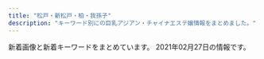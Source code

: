 ```yaml
---
title: "松戸・新松戸・柏・我孫子"
description: "キーワード別にの巨乳アジアン・チャイナエステ嬢情報をまとめました。"
---
```


新着画像と新着キーワードをまとめています。
2021年02月27日の情報です。

<DmmAffiliateIns />
<KeywordTable
  shops={
    [
    {
        "name": "Nice time\u30fb\u30ca\u30a4\u30b9\u30bf\u30a4\u30e0",
        "keywords": {},
        "station": "JR\u677e\u6238\u99c5\u6771\u53e3",
        "url": "http://ms-treat.com/",
        "img_links": [
            "http://ms-treat.com/css/nav/nav-001.jpg",
            "http://ms-treat.com/css/nav/nav-005.jpg",
            "http://ms-treat.com/css/top-left02.jpg",
            "http://ms-treat.com/css/tel01.png",
            "http://ms-treat.com/css/nav/nav-002.jpg",
            "http://ms-treat.com/staff/mari/01.jpg",
            "http://ms-treat.com/css/nav/nav-004.jpg",
            "http://ms-treat.com/staff/nana/01.jpg",
            "http://ms-treat.com/css/top02.jpg",
            "http://ms-treat.com/staff/mimi/01.jpg",
            "http://ms-treat.com/css/staff/up.jpg",
            "http://ms-treat.com/staff/ruru/01.jpg",
            "http://ms-treat.com/css/nav/nav-006.jpg",
            "http://ms-treat.com/css/nav/nav-003.jpg",
            "http://ms-treat.com/css/staff/new.jpg",
            "http://ms-treat.com/css/top-left0001.jpg"
        ]
    },
    {
        "keywords": {},
        "name": "\u6953\uff5e\u304b\u3048\u3067\uff5e",
        "url": "http://www.relax-kaede.com/",
        "station": "JR\u677e\u6238\u99c5\u897f\u53e3",
        "img_links": [
            "http://www.relax-kaede.com/upFu8/31355/official/officialConf/parts/img/pcSliderImg6.jpg",
            "http://www.relax-kaede.com/upFu8/31355/officialFreecontents/82068/mobileBanner.jpg",
            "http://www.relax-kaede.com/upFu8/31355/official/officialConf/itemlist/img/todayIconImage.png",
            "http://www.relax-kaede.com/mobileImg/31355/item/1621237/front_162_0.jpg",
            "http://www.relax-kaede.com/mobileImg/31355/item/1621237/front_75_0.jpg",
            "http://www.relax-kaede.com/upFu8/31355/official/officialConf/item/img/newIconImage.png",
            "http://www.relax-kaede.com/optImg/31355/item/1559927/front_180_240.jpg",
            "http://www.relax-kaede.com/upFu8/31355/official/officialConf/parts/img/pcSliderImg5.jpg",
            "http://www.relax-kaede.com/upFu8/31355/official/officialConf/itemlist/img/newIconImage.png",
            "http://www.relax-kaede.com/optImg/31355/item/1555355/12811432_51_68.jpg",
            "http://www.relax-kaede.com/optImg/31355/shopEvent/98754_0_0.jpg",
            "http://www.relax-kaede.com/optImg/31355/shopEvent/98674_0_0.jpg",
            "http://www.relax-kaede.com/upFu8/31355/official/officialConf/logomobile/img/headerLogo.jpg",
            "http://www.relax-kaede.com/optImg/31355/item/1587652/front_240_0.jpg",
            "http://www.relax-kaede.com/optImg/31355/item/1593000/12811391_280_373.jpg",
            "http://www.relax-kaede.com/optImg/31355/item/1572611/front_240_0.jpg",
            "http://www.relax-kaede.com/optImg/31355/item/1549190/11991814_300_400.jpg",
            "http://www.relax-kaede.com/optImg/31355/item/1557719/front_180_240.jpg",
            "http://www.relax-kaede.com/optImg/31355/item/1562661/12192470_51_68.jpg",
            "http://www.relax-kaede.com/upFu8/31355/official/officialConf/item/img/itemCommentTitle.jpg",
            "http://www.relax-kaede.com/mobileImg/31355/item/1549190/front_75_0.jpg",
            "http://www.relax-kaede.com/mobileImg/31355/item/1601793/front_500_0.jpg",
            "http://www.relax-kaede.com/optImg/31355/news/33112022_0_0.jpg",
            "http://www.relax-kaede.com/mobileImg/31355/item/1601793/front_75_0.jpg",
            "http://www.relax-kaede.com/s/img/fdc_phoneIcon0_alpha.png",
            "http://www.relax-kaede.com/optImg/31355/item/1621237/13356546_300_400.jpg",
            "http://www.relax-kaede.com/s/img/fdc_listArrowImage0_alpha.png",
            "http://www.relax-kaede.com/upFu8/31355/officialFreecontents/82458/otoiawasekotira.jpg",
            "http://www.relax-kaede.com/upFu8/31355/official/officialConf/parts/imgMenu/itemList.png",
            "http://www.relax-kaede.com/mobileImg/31355/item/1601793/front_162_0.jpg",
            "http://www.relax-kaede.com/optImg/31355/item/1555355/12811432_300_400.jpg",
            "http://www.relax-kaede.com/optImg/31355/item/1562661/front_180_240.jpg",
            "http://www.relax-kaede.com/optImg/31355/item/1621237/13356546_280_373.jpg",
            "http://www.relax-kaede.com/optImg/31355/item/1593000/12811391_51_68.jpg",
            "http://www.relax-kaede.com/optImg/31355/item/1566048/front_180_240.jpg",
            "http://www.relax-kaede.com/mobileImg/31355/item/1587008/12998826_500_0.jpg",
            "http://www.relax-kaede.com/optImg/31355/item/1562661/front_240_0.jpg",
            "http://www.relax-kaede.com/upFu8/31355/official/officialConf/logosmartphone/img/headerLogo.png",
            "http://www.relax-kaede.com/optImg/31355/item/1516919/11519677_51_68.jpg",
            "http://www.relax-kaede.com/upFu8/31355/official/officialConf/parts/imgMenu/mainHover.png",
            "http://www.relax-kaede.com/optImg/31355/item/1516919/11519677_300_400.jpg",
            "http://www.relax-kaede.com/optImg/31355/item/1559927/front_240_0.jpg",
            "http://www.relax-kaede.com/optImg/31355/item/1587008/front_180_240.jpg",
            "http://www.relax-kaede.com/optImg/31355/item/1557719/front_240_0.jpg",
            "http://www.relax-kaede.com/optImg/31355/item/1566048/front_240_0.jpg",
            "http://www.relax-kaede.com/optImg/31355/item/1572611/front_180_240.jpg",
            "http://www.relax-kaede.com/mobileImg/31355/item/1572611/front_75_0.jpg",
            "http://www.relax-kaede.com/optImg/31355/item/1587008/front_240_0.jpg",
            "http://www.relax-kaede.com/mobileImg/31355/item/1621237/13356546_500_0.jpg",
            "http://www.relax-kaede.com/optImg/31355/item/1593000/front_240_0.jpg",
            "http://www.relax-kaede.com/optImg/31355/item/1579794/front_180_240.jpg",
            "http://www.relax-kaede.com/optImg/31355/news/33203682_0_0.jpg",
            "http://www.relax-kaede.com/mobileImg/31355/item/1593000/front_162_0.jpg",
            "http://www.relax-kaede.com/optImg/31355/item/1621237/front_180_240.jpg",
            "http://www.relax-kaede.com/optImg/31355/item/1566048/12304173_300_400.jpg",
            "http://www.relax-kaede.com/optImg/31355/item/1506841/front_240_0.jpg",
            "http://www.relax-kaede.com/mobileImg/31355/item/1593000/12811391_500_0.jpg",
            "http://www.relax-kaede.com/upFu8/31355/officialFreecontents/82059/bgTop.png",
            "http://www.relax-kaede.com/upFu8/31355/officialFreecontents/82058/topBanner2.jpg",
            "http://www.relax-kaede.com/optImg/31355/item/1566048/12304173_51_68.jpg",
            "http://www.relax-kaede.com/upFu8/31355/official/officialConf/parts/imgMenu/itemListHover.png",
            "http://www.relax-kaede.com/optImg/31355/item/1555355/12811432_280_373.jpg",
            "http://www.relax-kaede.com/mobileImg/31355/item/1549190/11991814_500_0.jpg",
            "http://www.relax-kaede.com/upFu8/31355/official/officialConf/parts/imgMenu/rateHover.png",
            "http://www.relax-kaede.com/upFu8/31355/officialFreecontents/82071/jobBanner2.jpg",
            "http://www.relax-kaede.com/optImg/31355/item/1587652/front_180_240.jpg",
            "http://www.relax-kaede.com/optImg/31355/item/1587008/12998826_300_400.jpg",
            "http://www.relax-kaede.com/optImg/31355/item/1621237/front_240_0.jpg",
            "http://www.relax-kaede.com/mobileImg/31355/item/1601793/12999240_500_0.jpg",
            "http://www.relax-kaede.com/optImg/31355/item/1549190/11991814_51_68.jpg",
            "http://www.relax-kaede.com/s/img/telToIcon_alpha.png",
            "http://www.relax-kaede.com/mobileImgFu8/31355/official/officialConf/parts/img/itemNoImage_75_0.jpg",
            "http://www.relax-kaede.com/mobileImg/31355/item/1621237/13356546_200_200.jpg",
            "http://www.relax-kaede.com/optImg/31355/item/1562661/12192470_300_400.jpg",
            "http://www.relax-kaede.com/optImg/31355/item/1555355/front_240_0.jpg",
            "https://www.relax-kaede.com/upFu8/31355/official/officialConf/logomobile/img/headerLogo.jpg",
            "http://www.relax-kaede.com/mobileImg/31355/item/1555355/front_75_0.jpg",
            "http://www.relax-kaede.com/upFu8/31355/official/officialConf/logo/img/headerLogo.png",
            "http://www.relax-kaede.com/optImg/31355/item/1579794/front_240_0.jpg",
            "http://www.relax-kaede.com/optImg/31355/news/33106023_0_0.jpg",
            "http://www.relax-kaede.com/optImg/31355/news/33269380_0_0.jpg",
            "http://www.relax-kaede.com/optImg/31355/item/1621237/13356546_51_68.jpg",
            "http://www.relax-kaede.com/upFu8/31355/official/officialConf/access/img/subTitleArrow.png",
            "http://www.relax-kaede.com/optImg/31355/item/1549190/front_240_0.jpg",
            "http://www.relax-kaede.com/mobileImg/31355/item/1562661/front_75_0.jpg",
            "http://www.relax-kaede.com/mobileImg/31355/item/1587008/front_500_0.jpg",
            "http://www.relax-kaede.com/optImg/31355/item/1587008/12998826_51_68.jpg",
            "http://www.relax-kaede.com/optImg/31355/item/1516919/front_240_0.jpg",
            "http://www.relax-kaede.com/mobileImg/31355/item/1555355/12811432_500_0.jpg",
            "http://www.relax-kaede.com/upFu8/31355/official/officialConf/parts/img/pcSliderImg7.jpg",
            "http://www.relax-kaede.com/mobileImg/31355/item/1587008/front_162_0.jpg",
            "http://www.relax-kaede.com/optImg/31355/item/1549190/front_180_240.jpg",
            "https://www.relax-kaede.com/mobileImg/31355/item/1621237/13356546_120_160.jpg",
            "http://www.relax-kaede.com/upFu8/31355/official/officialConf/parts/img/newsListTitleIcon.png",
            "http://www.relax-kaede.com/mobileImg/31355/item/1621237/13356546_120_160.jpg",
            "http://www.relax-kaede.com/upFu8/31355/official/officialConf/parts/imgMenu/job.png",
            "http://www.relax-kaede.com/optImg/31355/item/1521805/front_240_0.jpg",
            "http://www.relax-kaede.com/optImg/31355/item/1549190/11991814_280_373.jpg",
            "http://www.relax-kaede.com/optImg/31355/item/1601793/front_180_240.jpg",
            "http://www.relax-kaede.com/upFu8/31355/officialFreecontents/84162/img_newsListBgTop.jpg",
            "http://www.relax-kaede.com/optImg/31355/item/1557719/12111888_300_400.jpg",
            "http://www.relax-kaede.com/upFu8/31355/official/officialConf/partssmartphone/img/smartPhoneSliderImg5.jpg",
            "http://www.relax-kaede.com/upFu8/31355/official/officialConf/parts/img/itemNoImage.jpg",
            "http://www.relax-kaede.com/optImg/31355/item/1601793/12999240_51_68.jpg",
            "http://www.relax-kaede.com/optImg/31355/shopEvent/98803_0_0.jpg",
            "http://www.relax-kaede.com/optImg/31355/item/1521805/front_180_240.jpg",
            "http://www.relax-kaede.com/mobileImg/31355/item/1587652/front_75_0.jpg",
            "http://www.relax-kaede.com/optImg/31355/item/1506841/front_180_240.jpg",
            "http://www.relax-kaede.com/optImg/31355/item/1555355/front_180_240.jpg",
            "http://www.relax-kaede.com/optImg/31355/item/1601793/front_240_0.jpg",
            "http://www.relax-kaede.com/mobileImg/31355/item/1555355/front_162_0.jpg",
            "http://www.relax-kaede.com/upFu8/31355/official/officialConf/parts/imgMenu/jobHover.png",
            "http://www.relax-kaede.com/upFu8/31355/official/officialConf/parts/imgMenu/rate.png",
            "http://www.relax-kaede.com/upFu8/31355/official/officialConf/partssmartphone/img/smartPhoneSliderImg7.jpg",
            "http://www.relax-kaede.com/optImg/31355/item/1593000/front_180_240.jpg",
            "http://www.relax-kaede.com/mobileImg/31355/item/1587008/front_75_0.jpg",
            "http://www.relax-kaede.com/upFu8/31355/official/officialConf/item/img/photoMailDiaryListTitle.jpg",
            "http://www.relax-kaede.com/optImg/31355/item/1587652/12704747_300_400.jpg",
            "http://www.relax-kaede.com/optImg/31355/item/1516919/front_180_240.jpg",
            "http://www.relax-kaede.com/optImg/31355/item/1593000/12811391_300_400.jpg",
            "http://www.relax-kaede.com/upFu8/31355/officialFreecontents/82064/smartPhoneBanner.jpg",
            "http://www.relax-kaede.com/upFu8/31355/official/officialConf/item/img/todayIconImage.png",
            "http://www.relax-kaede.com/upFu8/31355/official/officialConf/job/img/subTitleArrow.png",
            "http://www.relax-kaede.com/optImg/31355/item/1557719/12111888_51_68.jpg",
            "http://www.relax-kaede.com/upFu8/31355/official/officialConf/parts/imgMenu/main.png",
            "http://www.relax-kaede.com/optImg/31355/item/1587652/12704747_51_68.jpg",
            "http://www.relax-kaede.com/mobileImg/31355/item/1593000/front_75_0.jpg",
            "http://www.relax-kaede.com/mobileImg/31355/item/1549190/front_162_0.jpg",
            "http://www.relax-kaede.com/optImg/31355/item/1587007/front_180_240.jpg",
            "http://www.relax-kaede.com/mobileImg/31355/item/1621237/front_500_0.jpg",
            "http://www.relax-kaede.com/optImg/31355/item/1587007/front_240_0.jpg",
            "http://www.relax-kaede.com/upFu8/31355/official/officialConf/partssmartphone/img/smartPhoneSliderImg6.jpg",
            "http://www.relax-kaede.com/upFu8/31355/official/officialConf/item/img/managerCommentTitle.jpg"
        ]
    },
    {
        "station": "\u516b\u67f1\u99c5",
        "img_links": [
            "http://raku.est-u.com/images/index_08.png",
            "http://raku.est-u.com/images/index_04.png",
            "http://raku.est-u.com/images/index_09.png",
            "http://raku.est-u.com/images/staff.png",
            "http://raku.est-u.com/images/index_05.png",
            "http://raku.est-u.com/images/s1.jpg",
            "http://raku.est-u.com/images/s4.jpg",
            "http://raku.est-u.com/staff/aya.jpg",
            "http://raku.est-u.com/staff/miyuki1.jpg",
            "http://raku.est-u.com/images/faq.png",
            "http://raku.est-u.com/images/index2_10.png",
            "http://raku.est-u.com/images/s3.jpg",
            "http://raku.est-u.com/images/index3_10.png",
            "http://raku.est-u.com/staff/momo.jpg",
            "http://raku.est-u.com/images/index_02.png",
            "http://raku.est-u.com/images/index_11.png",
            "http://raku.est-u.com/images/index_14.png",
            "http://raku.est-u.com/images/index_10.png",
            "http://raku.est-u.com/images/index_16.png",
            "http://raku.est-u.com/staff/haru.jpg",
            "http://raku.est-u.com/staff/haru2.jpg",
            "http://raku.est-u.com/staff/risa2.jpg",
            "http://raku.est-u.com/staff/ai.jpg",
            "http://raku.est-u.com/images/index_06.png",
            "http://raku.est-u.com/images/s2.jpg",
            "http://raku.est-u.com/images/index_15.png",
            "http://raku.est-u.com/images/index_07.png",
            "http://raku.est-u.com/staff/risa.jpg"
        ],
        "keywords": {},
        "name": "\u697d\u697d",
        "url": "http://raku.est-u.com/"
    },
    {
        "keywords": {
            "E": 2,
            "86": 16,
            "C": 49,
            "88": 4,
            "D": 30,
            "85": 10,
            "87": 14,
            "84": 2
        },
        "station": "JR\u677e\u6238\u99c5\u6771\u53e3",
        "img_links": [
            "http://www.mens-mizuki.com/images/s_news.png",
            "http://www.mens-mizuki.com/files/094.jpg",
            "http://www.mens-mizuki.com/files/081-02.jpg",
            "http://www.mens-mizuki.com/images/mobile.jpg",
            "http://www.mens-mizuki.com/files/0134.jpg",
            "http://www.mens-mizuki.com/files/080-02.jpg",
            "http://www.mens-mizuki.com/files/0126.jpg",
            "http://www.mens-mizuki.com/files/013.jpg",
            "http://www.mens-mizuki.com/files/107-02.jpg",
            "http://www.mens-mizuki.com/files/081.jpg",
            "http://www.mens-mizuki.com/files/0130.jpg",
            "http://www.mens-mizuki.com/files/016-02.jpg",
            "http://www.mens-mizuki.com/files/0137-02.jpg",
            "http://www.mens-mizuki.com/images/nbj3.jpg",
            "http://www.mens-mizuki.com/files/111.jpg",
            "http://www.mens-mizuki.com/images/top01.jpg",
            "http://www.mens-mizuki.com/files/111-02.jpg",
            "http://www.mens-mizuki.com/files/0130-02.jpg",
            "http://www.mens-mizuki.com/files/089-02.jpg",
            "http://www.mens-mizuki.com/files/080.jpg",
            "http://www.mens-mizuki.com/images/girl-z2.jpg",
            "http://www.mens-mizuki.com/files/108.jpg",
            "http://www.mens-mizuki.com/images/s_link.png",
            "http://www.mens-mizuki.com/files/0129-02.jpg",
            "http://www.mens-mizuki.com/files/092.jpg",
            "http://www.mens-mizuki.com/files/0137.jpg",
            "http://www.mens-mizuki.com/files/009-02.jpg",
            "http://www.mens-mizuki.com/images/s_mobile.png",
            "http://www.mens-mizuki.com/files/0133-02.jpg",
            "http://www.mens-mizuki.com/files/013-02.jpg",
            "http://www.mens-mizuki.com/files/0133.jpg",
            "http://www.mens-mizuki.com/files/105.jpg",
            "http://www.mens-mizuki.com/images/girl-z1.jpg",
            "http://www.mens-mizuki.com/files/0136-02.jpg",
            "http://www.mens-mizuki.com/files/0134-02.jpg",
            "http://www.mens-mizuki.com/files/022-02.jpg",
            "http://www.mens-mizuki.com/images/s_staff.png",
            "http://www.mens-mizuki.com/files/0136.jpg",
            "http://www.mens-mizuki.com/images/s_pick.png",
            "http://www.mens-mizuki.com/files/089.jpg",
            "http://www.mens-mizuki.com/files/001.jpg",
            "http://www.mens-mizuki.com/files/094-02.jpg",
            "http://www.mens-mizuki.com/files/002.jpg",
            "http://www.mens-mizuki.com/files/107.jpg",
            "http://www.mens-mizuki.com/files/092-02.jpg",
            "http://www.mens-mizuki.com/files/108-02.jpg",
            "http://www.mens-mizuki.com/files/087-02.jpg",
            "http://www.mens-mizuki.com/files/0129.jpg",
            "http://www.mens-mizuki.com/files/105-02.jpg",
            "http://www.mens-mizuki.com/files/087.jpg",
            "http://www.mens-mizuki.com/files/021.jpg",
            "http://www.mens-mizuki.com/files/079-02.jpg",
            "http://www.mens-mizuki.com/files/021-02.jpg",
            "http://www.mens-mizuki.com/files/079.jpg",
            "http://www.mens-mizuki.com/images/top02.jpg",
            "http://www.mens-mizuki.com/files/022.jpg",
            "http://www.mens-mizuki.com/files/002-02.jpg",
            "http://www.mens-mizuki.com/files/016.jpg",
            "http://www.mens-mizuki.com/files/001-02.jpg",
            "http://www.mens-mizuki.com/files/009.jpg",
            "http://www.mens-mizuki.com/files/0126-02.jpg"
        ],
        "url": "http://www.mens-mizuki.com/",
        "name": "U\uff06Me"
    },
    {
        "keywords": {
            "E": 2,
            "87": 4,
            "D": 16,
            "C": 54,
            "86": 6,
            "83": 5,
            "85": 11,
            "82": 1,
            "84": 1,
            "90": 1
        },
        "img_links": [
            "http://pinky.ests.jp/photos/sites/41/2018/06/2018061105211179.jpg",
            "http://pinky.ests.jp/photos/sites/41/2018/05/2018050207171151.jpg",
            "http://pinky.ests.jp/images/s_staff.png",
            "http://pinky.ests.jp/photos/sites/41/2019/08/2019082212000482.jpg",
            "http://pinky.ests.jp/images/girl-z1.jpg",
            "http://pinky.ests.jp/photos/sites/41/2020/08/2020080710524457.jpg",
            "http://pinky.ests.jp/images/s_link.png",
            "http://pinky.ests.jp/photos/sites/41/2020/03/202003311902414.jpg",
            "http://pinky.ests.jp/images/girl-z2.jpg",
            "http://pinky.ests.jp/photos/sites/41/2020/01/2020012318124421.jpg",
            "http://pinky.ests.jp/photos/sites/41/2020/12/2020122317221995.jpg",
            "http://pinky.ests.jp/images/news.jpg",
            "http://pinky.ests.jp/photos/sites/41/2017/10/2017102104274221.jpeg",
            "http://pinky.ests.jp/photos/sites/41/2019/03/2019032615535586.jpg",
            "http://pinky.ests.jp/photos/sites/41/2020/07/2020070113444471.jpg",
            "http://pinky.ests.jp/photos/sites/41/2018/02/2018021903035949.jpg",
            "http://pinky.ests.jp/images/room2.jpg",
            "http://pinky.ests.jp/photos/sites/41/2019/04/201904271525014.jpg",
            "http://pinky.ests.jp/photos/sites/41/2020/03/2020032718060170.jpg",
            "http://pinky.ests.jp/images/top.png",
            "http://pinky.ests.jp/photos/sites/41/2018/07/2018070904501423.jpg",
            "http://pinky.ests.jp/photos/sites/41/2018/02/2018022305081948.jpg",
            "http://pinky.ests.jp/photos/sites/41/2017/03/2.jpg",
            "http://pinky.ests.jp/photos/sites/41/2020/01/2020012717085182.jpg",
            "http://pinky.ests.jp/photos/sites/41/2018/09/201809050707425.jpg",
            "http://pinky.ests.jp/images/room4.jpg",
            "http://pinky.ests.jp/photos/sites/41/2016/12/staff14.jpg",
            "http://pinky.ests.jp/photos/sites/41/2018/05/2018052106183295.jpg",
            "http://pinky.ests.jp/photos/sites/41/2018/02/2018021404565599.jpg",
            "http://pinky.ests.jp/photos/sites/41/2017/09/2017091609572086.jpg",
            "http://pinky.ests.jp/images/room1.jpg",
            "http://pinky.ests.jp/images/mobile.jpg",
            "http://pinky.ests.jp/images/room3.jpg",
            "http://pinky.ests.jp/photos/sites/41/2016/12/staff13.jpg",
            "http://pinky.ests.jp/photos/sites/41/2018/07/2018070506262885.jpg",
            "http://pinky.ests.jp/photos/sites/41/2019/01/2019012814280336.jpg",
            "http://pinky.ests.jp/images/pick.jpg",
            "http://pinky.ests.jp/images/staff0.jpg",
            "http://pinky.ests.jp/photos/sites/41/2019/01/2019011416495971.jpg",
            "http://pinky.ests.jp/photos/sites/41/2018/04/2018041109544793.jpg",
            "http://pinky.ests.jp/photos/sites/41/2021/02/2021020214092749.jpg",
            "http://pinky.ests.jp/photos/sites/41/2018/02/2018021503571459.jpg",
            "http://pinky.ests.jp/photos/sites/41/2020/07/2020073117282581.jpg",
            "http://pinky.ests.jp/photos/sites/41/2018/12/2018122816184851.jpg",
            "http://pinky.ests.jp/photos/sites/41/2019/08/2019080916421967.jpg",
            "http://pinky.ests.jp/photos/sites/41/2017/07/01.jpg",
            "http://pinky.ests.jp/photos/sites/41/2019/08/2019082212025765.jpg",
            "http://pinky.ests.jp/photos/sites/41/2017/11/2017111705455167.jpg",
            "http://pinky.ests.jp/photos/sites/41/2018/02/2018021206014711.jpg",
            "http://pinky.ests.jp/photos/sites/41/2017/10/2017100310324927.jpg",
            "http://pinky.ests.jp/photos/sites/41/2020/01/2020011013071732.jpg",
            "http://pinky.ests.jp/photos/sites/41/2017/10/2017100310321223.jpg",
            "http://pinky.ests.jp/photos/sites/41/2020/01/2020011612505779.jpg",
            "http://pinky.ests.jp/photos/sites/41/2018/05/2018051009221193.jpg",
            "http://pinky.ests.jp/photos/sites/41/2019/05/2019050315541711.jpg",
            "http://pinky.ests.jp/photos/sites/41/2020/01/2020011013071324.jpg",
            "http://pinky.ests.jp/photos/sites/41/2018/05/2018052407323023.jpg",
            "http://pinky.ests.jp/photos/sites/41/2021/01/2021010819010483.jpg"
        ],
        "name": "Pinky",
        "station": "JR\u677e\u6238\u99c5\u6771\u53e3",
        "url": "http://pinky.ests.jp/"
    },
    {
        "name": "\u67cf Spring",
        "url": "http://chun.relaxjp.com/",
        "station": "JR\u67cf\u99c5\u6771\u53e3",
        "img_links": [
            "http://chun.relaxjp.com/css/nav/nav-004.jpg",
            "http://chun.relaxjp.com/css/staff/staff15-a.png",
            "http://chun.relaxjp.com/css/staff-left01.png",
            "http://chun.relaxjp.com/css/staff/staff16-b.png",
            "http://chun.relaxjp.com/css/staff/staff0012-b.png",
            "http://chun.relaxjp.com/css/top-right03.png",
            "http://chun.relaxjp.com/css/huabian.png",
            "http://chun.relaxjp.com/css/staff/staff004-b.png",
            "http://chun.relaxjp.com/css/top-right0003.png",
            "http://chun.relaxjp.com/css/nav/nav-001.jpg",
            "http://chun.relaxjp.com/css/nav/change-003.jpg",
            "http://chun.relaxjp.com/css/top-left02.png",
            "http://chun.relaxjp.com/css/nav/nav-002.jpg",
            "http://chun.relaxjp.com/css/staff/staff007-a.png",
            "http://chun.relaxjp.com/css/staff/staff0010-b.png",
            "http://chun.relaxjp.com/css/nav/nav-003.jpg",
            "http://chun.relaxjp.com/css/staff/staff010-a.png",
            "http://chun.relaxjp.com/css/nav/change-004.jpg",
            "http://chun.relaxjp.com/css/staff/staff15-b.png",
            "http://chun.relaxjp.com/css/nav/change-006.jpg",
            "http://chun.relaxjp.com/css/staff/staff21-a.png",
            "http://chun.relaxjp.com/css/nav/nav-005.jpg",
            "http://chun.relaxjp.com/css/staff/staff16-a.png",
            "http://chun.relaxjp.com/css/nav/change-005.jpg",
            "http://chun.relaxjp.com/css/nav/change-001.jpg",
            "http://chun.relaxjp.com/css/nav/nav-006.jpg",
            "http://chun.relaxjp.com/css/staff/staff002-b.png",
            "http://chun.relaxjp.com/css/staff/staff007-b.png",
            "http://chun.relaxjp.com/css/osusume-08.png",
            "http://chun.relaxjp.com/css/nav/change-002.jpg",
            "http://chun.relaxjp.com/css/staff/staff004-a.png",
            "http://chun.relaxjp.com/css/tel01.png",
            "http://chun.relaxjp.com/css/staff/staff002-a.png"
        ],
        "keywords": {
            "D": 2,
            "E": 1,
            "92": 1,
            "84": 1,
            "85": 3,
            "C": 3,
            "G": 1,
            "89": 1,
            "90": 2
        }
    },
    {
        "name": "\u697d\u697d",
        "keywords": {},
        "url": "http://www.rakuraku-abiko.xyz/",
        "station": "JR\u6211\u5b6b\u5b50\u99c5\u5357\u53e3",
        "img_links": [
            "http://www.rakuraku-abiko.xyz/images/staff/ready.jpg",
            "http://www.rakuraku-abiko.xyz/images/index-tiba_04.jpg",
            "http://www.rakuraku-abiko.xyz/images/staff/staff.jpg",
            "http://www.rakuraku-abiko.xyz/images/staff/yuki.jpg",
            "http://www.rakuraku-abiko.xyz/images/index-tiba_02.jpg",
            "http://www.rakuraku-abiko.xyz/images/staff/nana.jpg",
            "http://www.rakuraku-abiko.xyz/images/staff/coco.jpg",
            "http://www.rakuraku-abiko.xyz/images/nav/nav-staff.jpg",
            "http://www.rakuraku-abiko.xyz/images/index-tiba_10.jpg",
            "http://www.rakuraku-abiko.xyz/images/index-tiba_13.jpg",
            "http://www.rakuraku-abiko.xyz/images/index-tiba_07.jpg",
            "http://www.rakuraku-abiko.xyz/images/nav/nav-sys.jpg",
            "http://www.rakuraku-abiko.xyz/images/staff/eri.jpg",
            "http://www.rakuraku-abiko.xyz/images/index-tiba_09.jpg",
            "http://www.rakuraku-abiko.xyz/images/nav/nav-job.jpg"
        ]
    },
    {
        "keywords": {},
        "name": "\u30c1\u30e3\u30fc\u30df\u30f3\u30b0\u30b9\u30da\u30fc\u30b9",
        "url": "http://angelalove.este88.com/",
        "station": "JR\u67cf\u99c5\u6771\u53e3",
        "img_links": [
            "http://angelalove.este88.com/images/info.png",
            "http://angelalove.este88.com/images/info2.jpg",
            "http://angelalove.este88.com/gals/nami2.jpg",
            "http://angelalove.este88.com/images/top02.jpg",
            "http://angelalove.este88.com/gals/yuna1.jpg",
            "http://angelalove.este88.com/gals/saki1.jpg",
            "http://angelalove.este88.com/gals/sayuri1.jpg",
            "http://angelalove.este88.com/gals/nami1.jpg",
            "http://angelalove.este88.com/images/topinfo.jpg",
            "http://angelalove.este88.com/images/info3.jpg",
            "http://angelalove.este88.com/gals/hina1.jpg",
            "http://angelalove.este88.com/gals/koko3.jpg",
            "http://angelalove.este88.com/gals/koko2.jpg",
            "http://angelalove.este88.com/images/info5.jpg",
            "http://angelalove.este88.com/images/s_news.png",
            "http://angelalove.este88.com/gals/hime.jpg",
            "http://angelalove.este88.com/gals/rina1.jpg",
            "http://angelalove.este88.com/images/s_staff.png",
            "http://angelalove.este88.com/gals/koko1.jpg",
            "http://angelalove.este88.com/images/top01.jpg",
            "http://angelalove.este88.com/gals/kaori1.jpg",
            "http://angelalove.este88.com/images/info1.jpg"
        ]
    },
    {
        "station": "JR\u5317\u677e\u6238\u99c5\u6771\u53e3",
        "img_links": [
            "http://sora.jpn.cm/images/mobile.jpg",
            "http://sora.jpn.cm/images/top.png",
            "http://sora.jpn.cm/images/line1.png",
            "http://sora.jpn.cm/photos/sites/31/2020/10/2020102911360879.jpg",
            "http://sora.jpn.cm/images/room3.jpg",
            "http://sora.jpn.cm/images/room1.jpg",
            "http://sora.jpn.cm/photos/sites/31/2020/09/2020091914553512.jpg",
            "http://sora.jpn.cm/images/s_link.jpg",
            "http://sora.jpn.cm/images/4.jpg",
            "http://sora.jpn.cm/photos/sites/31/2020/10/2020102911355577.jpg",
            "http://sora.jpn.cm/images/s_staff.jpg",
            "http://sora.jpn.cm/images/3.jpg",
            "http://sora.jpn.cm/photos/sites/31/2020/10/2020102911354122.jpg",
            "http://sora.jpn.cm/images/2.jpg",
            "http://sora.jpn.cm/images/room2.jpg",
            "http://sora.jpn.cm/images/1.jpg",
            "http://sora.jpn.cm/images/s_info.png",
            "http://sora.jpn.cm/images/room4.jpg"
        ],
        "keywords": {
            "D": 20,
            "C": 12,
            "86": 5,
            "85": 15
        },
        "url": "http://sora.jpn.cm/",
        "name": "\u60a0\u697d"
    },
    {
        "img_links": [
            "http://www.waflow.work/staff/yuyu.jpg",
            "http://www.waflow.work/staff/miyuki.jpg",
            "http://www.waflow.work/images/rec.png",
            "http://www.waflow.work/images/ta.png",
            "http://www.waflow.work/images/news.jpg",
            "http://www.waflow.work/images/head.jpg",
            "http://www.waflow.work/images/mobile.png",
            "http://www.waflow.work/images/5.jpg",
            "http://www.waflow.work/images/3.jpg",
            "http://www.waflow.work/images/interior_t.jpg",
            "http://www.waflow.work/images/int1.png",
            "http://www.waflow.work/img/yuyu1.jpg",
            "http://www.waflow.work/images/int2.png",
            "http://www.waflow.work/img/rina1.jpg",
            "http://www.waflow.work/images/staff_t.jpg",
            "http://www.waflow.work/img/miyuki1.jpg",
            "http://www.waflow.work/images/1.jpg",
            "http://www.waflow.work/staff/kana.jpg",
            "http://www.waflow.work/images/tg.jpg",
            "http://www.waflow.work/staff/rina.jpg",
            "http://www.waflow.work/images/4.jpg",
            "http://www.waflow.work/images/sys.png",
            "http://www.waflow.work/img/kana1.jpg"
        ],
        "name": "\u6c34\u306e\u82b1",
        "keywords": {},
        "station": "\u307f\u306e\u308a\u53f0\u99c5\u5357\u53e3",
        "url": "http://www.waflow.work/"
    },
    {
        "img_links": [
            "http://hime.ests.co/images/room2.jpg",
            "http://hime.ests.co/photos/sites/27/2019/12/2019122608265227.jpg",
            "http://hime.ests.co/images/mobile.jpg",
            "http://hime.ests.co/images/s_news.jpg",
            "http://hime.ests.co/images/s1.jpg",
            "http://hime.ests.co/images/s_staff.jpg",
            "http://hime.ests.co/images/room4.jpg",
            "http://hime.ests.co/images/info.jpg",
            "http://hime.ests.co/images/room1.jpg",
            "http://hime.ests.co/images/top.png",
            "http://hime.ests.co/images/end.png",
            "http://hime.ests.co/photos/sites/27/2019/12/2019122608134647.jpg",
            "http://hime.ests.co/images/s3.jpg",
            "http://hime.ests.co/images/room3.jpg",
            "http://hime.ests.co/images/s_link.jpg",
            "http://hime.ests.co/photos/sites/27/2020/11/2020111505294566.jpg",
            "http://hime.ests.co/photos/sites/27/2020/07/2020072809021138.jpg",
            "http://hime.ests.co/photos/sites/27/2020/11/2020111505294488.jpg",
            "http://hime.ests.co/images/s_pick.jpg"
        ],
        "keywords": {
            "D": 4,
            "\u80f8": 2,
            "86": 4,
            "83": 1,
            "C": 1
        },
        "url": "http://hime.ests.co/",
        "name": "\u59eb",
        "station": "JR\u677e\u6238\u99c5\u6771\u53e3"
    },
    {
        "station": "JR\u6211\u5b6b\u5b50\u99c5\u5317\u53e3",
        "img_links": [
            "http://www.blue.esjp.info/files/009.jpg",
            "http://www.blue.esjp.info/files/019.jpg",
            "http://www.blue.esjp.info/images/top_sche.png",
            "http://www.blue.esjp.info/images/top.png",
            "http://www.blue.esjp.info/files/001.jpg",
            "http://www.blue.esjp.info/images/girl-z2.jpg",
            "http://www.blue.esjp.info/files/017-02.jpg",
            "http://www.blue.esjp.info/images/girl-z1.jpg",
            "http://www.blue.esjp.info/files/011-02.jpg",
            "http://www.blue.esjp.info/files/005.jpg",
            "http://www.blue.esjp.info/files/020-02.jpg",
            "http://www.blue.esjp.info/images/infor.png",
            "http://www.blue.esjp.info/files/005-02.jpg",
            "http://www.blue.esjp.info/images/bj3.png",
            "http://www.blue.esjp.info/images/mobile.png",
            "http://www.blue.esjp.info/files/020.jpg",
            "http://www.blue.esjp.info/files/001-02.jpg",
            "http://www.blue.esjp.info/images/shop/shop01.png",
            "http://www.blue.esjp.info/images/shop/shop04.png",
            "http://www.blue.esjp.info/images/shop/shop03.png",
            "http://www.blue.esjp.info/images/staff_line.png",
            "http://www.blue.esjp.info/files/017.jpg",
            "http://www.blue.esjp.info/files/018.jpg",
            "http://www.blue.esjp.info/files/006.jpg",
            "http://www.blue.esjp.info/files/006-02.jpg",
            "http://www.blue.esjp.info/files/018-02.jpg",
            "http://www.blue.esjp.info/files/019-02.jpg",
            "http://www.blue.esjp.info/files/009-02.jpg",
            "http://www.blue.esjp.info/files/011.jpg",
            "http://www.blue.esjp.info/images/tit-infor.png",
            "http://www.blue.esjp.info/images/link_line.png",
            "http://www.blue.esjp.info/images/shop/shop02.png"
        ],
        "name": "\u30cf\u30c1\u30df\u30c4",
        "url": "http://www.blue.esjp.info/",
        "keywords": {
            "D": 8,
            "86": 2,
            "C": 1,
            "85": 1,
            "87": 6
        }
    },
    {
        "url": "http://melpomene-est.xyz/",
        "name": "\u30d0\u30cb\u30e9\u30a2\u30a4\u30b9",
        "station": "JR\u5357\u67cf\u99c5\u897f\u53e3",
        "img_links": [
            "http://melpomene-est.xyz/images/cg02.jpg",
            "http://melpomene-est.xyz/images/cg08.jpg",
            "http://melpomene-est.xyz/images/cg01.jpg",
            "http://melpomene-est.xyz/images/cg06.jpg",
            "http://melpomene-est.xyz/images/tel.png",
            "http://melpomene-est.xyz/images/roser.png",
            "http://melpomene-est.xyz/images/b5.jpg",
            "http://melpomene-est.xyz/images/cg03.jpg",
            "http://melpomene-est.xyz/images/b4.jpg",
            "http://melpomene-est.xyz/images/b2.jpg",
            "http://melpomene-est.xyz/images/cg10.jpg",
            "http://melpomene-est.xyz/images/cg05.jpg",
            "http://melpomene-est.xyz/images/rosel.png",
            "http://melpomene-est.xyz/images/b1.jpg",
            "http://melpomene-est.xyz/images/cg07.jpg",
            "http://melpomene-est.xyz/images/b3.jpg",
            "http://melpomene-est.xyz/images/b6.jpg"
        ],
        "keywords": {
            "86": 47
        }
    },
    {
        "url": "http://www.n-rakuen.work/",
        "img_links": [
            "http://www.n-rakuen.work/si/s3.png",
            "http://www.n-rakuen.work/si/i4.png",
            "http://www.n-rakuen.work/si/s1.png",
            "http://www.n-rakuen.work/images/int2.jpg",
            "http://www.n-rakuen.work/images/sys.jpg",
            "http://www.n-rakuen.work/img/sasa2.jpg",
            "http://www.n-rakuen.work/si/s2.png",
            "http://www.n-rakuen.work/img/natumi2.jpg",
            "http://www.n-rakuen.work/images/staff_t.jpg",
            "http://www.n-rakuen.work/images/tel.jpg",
            "http://www.n-rakuen.work/si/s4.png",
            "http://www.n-rakuen.work/img/zb.jpg",
            "http://www.n-rakuen.work/si/i1.png",
            "http://www.n-rakuen.work/images/int1.jpg",
            "http://www.n-rakuen.work/images/news.jpg",
            "http://www.n-rakuen.work/img/natumi1.jpg",
            "http://www.n-rakuen.work/si/i2.png",
            "http://www.n-rakuen.work/images/mobile.jpg",
            "http://www.n-rakuen.work/images/head.jpg",
            "http://www.n-rakuen.work/images/5.jpg",
            "http://www.n-rakuen.work/images/2.jpg",
            "http://www.n-rakuen.work/images/sisu.jpg",
            "http://www.n-rakuen.work/img/sasa1.jpg",
            "http://www.n-rakuen.work/img/koko2.jpg",
            "http://www.n-rakuen.work/images/interior_t.jpg",
            "http://www.n-rakuen.work/img/koko1.jpg",
            "http://www.n-rakuen.work/si/i3.png",
            "http://www.n-rakuen.work/images/3.jpg"
        ],
        "station": "\u4e94\u9999\u99c5\u6771\u53e3",
        "name": "\u7652\u3057\u306e\u7cbe\u970a",
        "keywords": {}
    },
    {
        "station": "\u516b\u67f1\u99c5\u5317\u53e3",
        "name": "\u30ed\u30fc\u30e4\u30ea",
        "url": "http://roarii.esmens.com/",
        "keywords": {
            "93": 1,
            "90": 1,
            "D": 2,
            "95": 2,
            "85": 1,
            "F": 3,
            "89": 1
        },
        "img_links": [
            "http://roarii.esmens.com/css/staff/staff08-a.jpg",
            "http://roarii.esmens.com/css/staff/staff07-a.jpg",
            "http://roarii.esmens.com/css/staff/staff05-b.jpg",
            "http://roarii.esmens.com/css/staff/staff010-b.jpg",
            "http://roarii.esmens.com/css/nav/nav-003.png",
            "http://roarii.esmens.com/css/c001.jpg",
            "http://roarii.esmens.com/css/staff/staff02-a.jpg",
            "http://roarii.esmens.com/css/nav/nav-004.png",
            "http://roarii.esmens.com/css/nav/nav-006.png",
            "http://roarii.esmens.com/css/nav/nav-001.png",
            "http://roarii.esmens.com/css/foot-tel.png",
            "http://roarii.esmens.com/css/topright0002.jpg",
            "http://roarii.esmens.com/css/staff/staff06-b.jpg",
            "http://roarii.esmens.com/css/staff/staff08-b.jpg",
            "http://roarii.esmens.com/css/nav/nav-002.png",
            "http://roarii.esmens.com/css/tel.png",
            "http://roarii.esmens.com/css/staff/staff06-c.jpg",
            "http://roarii.esmens.com/css/staff/staff05-a.jpg",
            "http://roarii.esmens.com/css/staff/staff010-a.jpg",
            "http://roarii.esmens.com/css/staff/staff07-b.jpg",
            "http://roarii.esmens.com/css/nav/nav-005.png"
        ]
    },
    {
        "img_links": [
            "http://mens-estheal.com/media/sites/7/elementor/thumbs/1-5-p1txb3wcja4bnag8wbvwtb4scji8cfmv8pdtcrw9eo.jpg",
            "http://mens-estheal.com/media/sites/7/elementor/thumbs/2-4-p1txamz949h5ub4tn4kmkfehnltmhvrp6dn2pslcio.jpg",
            "http://mens-estheal.com/media/sites/7/2021/01/flash2-1.jpg",
            "http://mens-estheal.com/media/sites/7/2021/01/2-2.jpg",
            "http://mens-estheal.com/media/sites/7/elementor/thumbs/3-1-p1cirrr1urkadrc585tackitr9w65fibu5eg4gx40w.jpg",
            "http://mens-estheal.com/media/sites/7/elementor/thumbs/354A76B8-0469-4219-9F46-20144185FD60-p2swyv1hnzryhob3v59mmym3dq76652pb8xddubusg.jpeg",
            "http://mens-estheal.com/media/sites/7/2021/01/r1-1.jpg",
            "http://mens-estheal.com/media/sites/7/elementor/thumbs/2-4-p1txamz856fwgl4z8s57655sqyrhbasvy8vde2wkoo.jpg",
            "http://mens-estheal.com/media/sites/7/elementor/thumbs/1-4-p1cir3b8x2mtzwbn6v8zjqoub98mlatb2sftn9xcio.jpg",
            "http://mens-estheal.com/media/sites/7/elementor/thumbs/2-2-p3fea40jyjqiezqeh0ngys6jbu9i4lztpcchw37deo.jpg",
            "http://mens-estheal.com/media/sites/7/2021/01/top-2.jpg",
            "http://mens-estheal.com/media/sites/7/elementor/thumbs/1-5-p1txb3wbk7329kgehzghf0w3fwg35uo20km4127hko.jpg",
            "http://armheal-est.com/wp-content/uploads/sites/7/2021/01/3.jpg",
            "http://mens-estheal.com/media/sites/7/elementor/thumbs/2E466F2A-483B-4BA6-B709-1574CC586CAD-p2swyt5tabpdugdu64gdhz366ygfqqv8mzmefaen4w.jpeg",
            "http://mens-estheal.com/media/sites/7/2021/01/flash.jpg",
            "http://mens-estheal.com/media/sites/7/2021/01/1-3.jpg",
            "http://mens-estheal.com/media/sites/7/elementor/thumbs/1-3-p3fe9tobvdccva5f5e6kpcsgslogrxurzx65m1mpb4.jpg",
            "http://mens-estheal.com/media/sites/7/elementor/thumbs/2-3-p1cirfj5dx3k6ttw7ij4y5lu19kedd5tggx4vvf89s.jpg",
            "http://mens-estheal.com/media/sites/7/2021/01/r2-1.jpg"
        ],
        "name": "\u53ef\u611b\u3044",
        "station": "JR\u67cf\u99c5\u897f\u53e3",
        "keywords": {},
        "url": "http://mens-estheal.com/"
    },
    {
        "station": "\u5357\u6d41\u5c71\u99c5A1\u51fa\u53e3",
        "keywords": {
            "85": 12,
            "D": 48,
            "87": 36,
            "C": 24,
            "86": 24
        },
        "img_links": [
            "http://www.miwaku.mensest.com/files/001-02.jpg",
            "http://www.miwaku.mensest.com/files/010-03.jpg",
            "http://www.miwaku.mensest.com/files/005-02.jpg",
            "http://www.miwaku.mensest.com/img/about_me.jpg",
            "http://www.miwaku.mensest.com/photo_news/upimg/76147601b87ed4b8aa_1.jpg",
            "http://www.miwaku.mensest.com/files/001.jpg",
            "http://www.miwaku.mensest.com/files/003.jpg",
            "http://www.miwaku.mensest.com/files/005-03.jpg",
            "http://www.miwaku.mensest.com/files/004.jpg",
            "http://www.miwaku.mensest.com/files/006-03.jpg",
            "http://www.miwaku.mensest.com/files/003-02.jpg",
            "http://www.miwaku.mensest.com/img/featured_post.jpg",
            "http://www.miwaku.mensest.com/files/006.jpg",
            "http://www.miwaku.mensest.com/files/001-03.jpg",
            "http://www.miwaku.mensest.com/photo_news/upimg/572856035f5905b81e_0.jpg",
            "http://www.miwaku.mensest.com/files/010-02.jpg",
            "http://www.miwaku.mensest.com/files/005.jpg",
            "http://www.miwaku.mensest.com/files/006-02.jpg",
            "http://www.miwaku.mensest.com/files/004-02.jpg",
            "http://www.miwaku.mensest.com/files/003-03.jpg",
            "http://www.miwaku.mensest.com/files/004-03.jpg",
            "http://www.miwaku.mensest.com/files/010.jpg"
        ],
        "name": "\u9b45\u60d1-\u307f\u308f\u304f-",
        "url": "http://www.miwaku.mensest.com/"
    },
    {
        "name": "\u5929\u4f7f",
        "img_links": [
            "http://viertqwa.xyz/picture/top-img01.png",
            "http://viertqwa.xyz/picture/top-img10.jpg",
            "http://viertqwa.xyz/uploads/200201/1-200201164243I5.jpg",
            "http://viertqwa.xyz/picture/tel.png",
            "http://viertqwa.xyz/uploads/200204/1-200204104506351.jpg",
            "http://viertqwa.xyz/picture/top-img02.png",
            "http://viertqwa.xyz/picture/1.jpg",
            "http://viertqwa.xyz/uploads/210125/1-2101251G00N53.jpg",
            "http://viertqwa.xyz/uploads/210205/1-210205143R5K6.jpg",
            "http://viertqwa.xyz/picture/3.jpg",
            "http://viertqwa.xyz/picture/call.png",
            "http://viertqwa.xyz/uploads/210220/1-210220134149417.jpg",
            "http://viertqwa.xyz/uploads/200518/1-20051P94016456.jpg",
            "http://viertqwa.xyz/picture/2.jpg",
            "http://viertqwa.xyz/picture/top-img03.jpg",
            "http://viertqwa.xyz/picture/4.jpg"
        ],
        "station": "JR\u5929\u738b\u53f0\u99c5\u5357\u53e3",
        "keywords": {
            "C": 12,
            "D": 3,
            "86": 3
        },
        "url": "http://viertqwa.xyz/"
    },
    {
        "img_links": [
            "http://www.hatsukoi.xyz/webstyle/rsubt5.png",
            "http://www.hatsukoi.xyz/webstyle/rsubt3.png",
            "http://www.hatsukoi.xyz/uploads/allimg/210127/1-21012G51606.jpg",
            "http://www.hatsukoi.xyz/webstyle/rsubt6.png",
            "http://www.hatsukoi.xyz/uploads/allimg/201202/1-201202152P0.jpg",
            "http://www.hatsukoi.xyz/webstyle/rsubt4.png",
            "http://www.hatsukoi.xyz/uploads/201202/1-201202152U2910.jpg",
            "http://www.hatsukoi.xyz/uploads/allimg/201202/1-201202152459.jpg",
            "http://www.hatsukoi.xyz/webstyle/m4.jpg",
            "http://www.hatsukoi.xyz/webstyle/rsubt2.png",
            "http://www.hatsukoi.xyz/webstyle/tel2.png",
            "http://www.hatsukoi.xyz/uploads/201202/1-20120215242J41.jpg",
            "http://www.hatsukoi.xyz/uploads/201128/1-20112Q0305T50.jpg",
            "http://www.hatsukoi.xyz/uploads/201128/1-20112Q02R0401.jpg",
            "http://www.hatsukoi.xyz/webstyle/rsubt7.png",
            "http://www.hatsukoi.xyz/uploads/201202/1-201202152G1460.jpg",
            "http://www.hatsukoi.xyz/webstyle/slider-img001.jpg",
            "http://www.hatsukoi.xyz/uploads/201128/1-20112Q02T3926.jpg",
            "http://www.hatsukoi.xyz/uploads/201128/1-20112Q03139493.jpg",
            "http://www.hatsukoi.xyz/uploads/200706/1-200F6153052L7.jpg",
            "http://www.hatsukoi.xyz/uploads/201128/1-20112Q031213W.jpg",
            "http://www.hatsukoi.xyz/uploads/210127/1-21012G51RL13.jpg",
            "http://www.hatsukoi.xyz/webstyle/m2.jpg",
            "http://www.hatsukoi.xyz/webstyle/m1.jpg",
            "http://www.hatsukoi.xyz/uploads/201128/1-20112Q64955633.jpg",
            "http://www.hatsukoi.xyz/uploads/201128/1-20112Q02959553.jpg",
            "http://www.hatsukoi.xyz/uploads/201128/1-20112Q02ZLc.jpg",
            "http://www.hatsukoi.xyz/webstyle/m6.jpg",
            "http://www.hatsukoi.xyz/uploads/allimg/201202/1-201202152935.jpg",
            "http://www.hatsukoi.xyz/webstyle/rsubt1.png"
        ],
        "station": "JR\u65b0\u516b\u67f1\u99c5",
        "name": "\u521d\u604b",
        "keywords": {
            "\u4e73": 3
        },
        "url": "http://www.hatsukoi.xyz/"
    },
    {
        "url": "http://www.etoile.iesjp.com/",
        "img_links": [
            "http://www.etoile.iesjp.com/images/m-left.jpg",
            "http://www.etoile.iesjp.com/files/006-02.jpg",
            "http://www.etoile.iesjp.com/files/004-02.jpg",
            "http://www.etoile.iesjp.com/photo_news/upimg/1814960051da973515_0.jpg",
            "http://www.etoile.iesjp.com/files/008.jpg",
            "http://www.etoile.iesjp.com/files/005.jpg",
            "http://www.etoile.iesjp.com/images/m-top-right04.jpg",
            "http://www.etoile.iesjp.com/files/006.jpg",
            "http://www.etoile.iesjp.com/images/m-top-right02.jpg",
            "http://www.etoile.iesjp.com/files/001.jpg",
            "http://www.etoile.iesjp.com/files/001-02.jpg",
            "http://www.etoile.iesjp.com/files/009.jpg",
            "http://www.etoile.iesjp.com/images/m-top-right01.jpg",
            "http://www.etoile.iesjp.com/files/003.jpg",
            "http://www.etoile.iesjp.com/images/call.png",
            "http://www.etoile.iesjp.com/images/m-top03.jpg",
            "http://www.etoile.iesjp.com/files/008-02.jpg",
            "http://www.etoile.iesjp.com/files/004.jpg",
            "http://www.etoile.iesjp.com/images/top-left01.jpg",
            "http://www.etoile.iesjp.com/images/m-top-right03.jpg",
            "http://www.etoile.iesjp.com/images/m-top02.jpg",
            "http://www.etoile.iesjp.com/files/005-02.jpg",
            "http://www.etoile.iesjp.com/images/m-right.jpg",
            "http://www.etoile.iesjp.com/files/007-02.jpg",
            "http://www.etoile.iesjp.com/files/002-02.jpg",
            "http://www.etoile.iesjp.com/images/m-yejiao.jpg",
            "http://www.etoile.iesjp.com/images/m-head.jpg",
            "http://www.etoile.iesjp.com/files/009-02.jpg",
            "http://www.etoile.iesjp.com/files/003-02.jpg",
            "http://www.etoile.iesjp.com/files/007.jpg",
            "http://www.etoile.iesjp.com/files/002.jpg"
        ],
        "name": "Etoile\uff5e\u30a8\u30c8\u30ef\u30fc\u30eb",
        "station": "JR\u67cf\u99c5\u6771\u53e3",
        "keywords": {
            "C": 2,
            "F": 2,
            "86": 2,
            "87": 10,
            "89": 2,
            "D": 8,
            "88": 4,
            "E": 6
        }
    },
    {
        "img_links": [
            "http://www.e-lstar.com/img/mess.png",
            "http://www.e-lstar.com/img/head.png",
            "http://www.e-lstar.com/staff/emi/01.png",
            "http://www.e-lstar.com/staff/yuka/01.png",
            "http://www.e-lstar.com/img/tea.png",
            "http://www.e-lstar.com/i/files/homeimg.jpg",
            "http://www.e-lstar.com/staff/mimi/01.png",
            "http://www.e-lstar.com/staff/kana/01.png",
            "http://www.e-lstar.com/staff/miki/01.png",
            "http://www.e-lstar.com/pic/top.jpg",
            "http://www.e-lstar.com/staff/lee/01.png"
        ],
        "keywords": {
            "C": 9
        },
        "url": "http://www.e-lstar.com/",
        "name": "\u30a2\u30ab\u30b9\u30ea\u3086\u304b\u308a",
        "station": "JR\u5357\u67cf\u99c5\u897f\u53e3"
    },
    {
        "url": "https://koyuki-room.ests.jp/",
        "station": "JR\u677e\u6238\u99c5\u897f\u53e3",
        "keywords": {
            "D": 8,
            "C": 11,
            "87": 4,
            "86": 4
        },
        "img_links": [
            "https://koyuki-room.ests.jp/images/ac2.jpg",
            "https://koyuki-room.ests.jp/images/service3.jpg",
            "https://koyuki-room.ests.jp/images/service4.jpg",
            "https://koyuki-room.ests.jp/images/img_teaser.jpg",
            "https://koyuki-room.ests.jp/images/sp_img_teaser.jpg",
            "https://koyuki-room.ests.jp/images/mainimg.jpg",
            "https://koyuki-room.ests.jp/images/ac1.jpg",
            "https://koyuki-room.ests.jp/images/ac5.jpg",
            "https://koyuki-room.ests.jp/images/service1.jpg",
            "https://koyuki-room.ests.jp/images/ac3.jpg",
            "https://koyuki-room.ests.jp/images/service2.jpg",
            "https://koyuki-room.ests.jp/images/sp_mainimg.jpg",
            "https://koyuki-room.ests.jp/images/pagetop.png",
            "https://koyuki-room.ests.jp/photos/sites/77/2020/11/2020111107322026.jpg",
            "https://koyuki-room.ests.jp/photos/sites/77/2020/11/202011110732216.jpg",
            "https://koyuki-room.ests.jp/images/ac4.jpg"
        ],
        "name": "\u5c0f\u96ea\u306e\u90e8\u5c4b"
    },
    {
        "img_links": [
            "http://aozora.iest.jp/images/staff_bj4.png",
            "http://aozora.iest.jp/layer/images/top/top_08.png",
            "http://aozora.iest.jp/images/ser3.jpg",
            "http://aozora.iest.jp/images/staff_01.jpg",
            "http://aozora.iest.jp/images/staff_07.jpg",
            "http://aozora.iest.jp/images/staff_03.jpg",
            "http://aozora.iest.jp/images/top2.jpg",
            "http://aozora.iest.jp/images/staff_04.jpg",
            "http://aozora.iest.jp/images/staff_08.jpg",
            "http://aozora.iest.jp/images/ser2.jpg",
            "http://aozora.iest.jp/images/s_info.png",
            "http://aozora.iest.jp/images/staff_bj1.png",
            "http://aozora.iest.jp/images/1.jpg",
            "http://aozora.iest.jp/layer/images/top/top_01.jpg",
            "http://aozora.iest.jp/images/wenzi-staff.png",
            "http://aozora.iest.jp/layer/images/top/top_04.jpg",
            "http://aozora.iest.jp/images/staff_06.jpg",
            "http://aozora.iest.jp/layer/images/top/top_05.jpg",
            "http://aozora.iest.jp/images/s_service.png",
            "http://aozora.iest.jp/images/info.png",
            "http://aozora.iest.jp/layer/images/top/top_06.jpg",
            "http://aozora.iest.jp/images/ser4.jpg",
            "http://aozora.iest.jp/layer/images/top/top_02.jpg",
            "http://aozora.iest.jp/images/top1.jpg",
            "http://aozora.iest.jp/layer/images/top/top_03.jpg",
            "http://aozora.iest.jp/images/ser1.jpg",
            "http://aozora.iest.jp/layer/images/top.jpg",
            "http://aozora.iest.jp/images/staff_02.jpg"
        ],
        "keywords": {
            "88": 3,
            "86": 6,
            "85": 6,
            "87": 6
        },
        "name": "\u9752\u7a7a",
        "url": "http://aozora.iest.jp/",
        "station": "\u516b\u67f1\u99c5\u5317\u53e3"
    },
    {
        "station": "JR\u65b0\u677e\u6238\u99c5\u6771\u53e3",
        "keywords": {},
        "name": "\u30b8\u30e3\u30b9\u30df\u30f3",
        "url": "https://js.uouono.com/",
        "img_links": []
    },
    {
        "station": "JR\u6211\u5b6b\u5b50\u99c5\u5317\u53e3",
        "img_links": [
            "http://sweety-est.xyz/images/cg08.jpg",
            "http://sweety-est.xyz/images/20040.jpg",
            "http://sweety-est.xyz/images/cg07.jpg",
            "http://sweety-est.xyz/images/mi.jpg",
            "http://sweety-est.xyz/images/cg03.jpg",
            "http://sweety-est.xyz/images/cg11.jpg",
            "http://sweety-est.xyz/images/8831.jpg",
            "http://sweety-est.xyz/images/cg02.jpg",
            "http://sweety-est.xyz/images/ri.jpg",
            "http://sweety-est.xyz/images/cg09.jpg",
            "http://sweety-est.xyz/images/cg10.jpg",
            "http://sweety-est.xyz/images/now-printing.jpg",
            "http://sweety-est.xyz/images/cg01.jpg",
            "http://sweety-est.xyz/images/cg05.jpg",
            "http://sweety-est.xyz/images/cg06.jpg"
        ],
        "name": "\u30cb\u30e3\u30f3\u30cb\u30e3\u30f3",
        "url": "http://sweety-est.xyz/",
        "keywords": {
            "86": 20,
            "D": 2
        }
    },
    {
        "keywords": {
            "89": 6,
            "85": 6,
            "88": 4,
            "\u80f8": 1,
            "\u4e73": 1,
            "E": 3,
            "83": 4,
            "D": 6,
            "C": 10
        },
        "img_links": [
            "http://www.f-relax.info/images/staff_15.jpg",
            "http://www.f-relax.info/images/r01.jpg",
            "http://www.f-relax.info/images/index_10.jpg",
            "http://www.f-relax.info/images/index_09.jpg",
            "http://www.f-relax.info/images/upload/thumb/348a80b9eaf5af17.jpg",
            "http://www.f-relax.info/images/upload/thumb/46adb9f955407e7d.jpg",
            "http://www.f-relax.info/images/upload/thumb/5a2e6e19462584a5.jpg",
            "http://www.f-relax.info/images/upload/thumb/d7f4cbf6691ac12e.jpg",
            "http://www.f-relax.info/images/upload/d7f4cbf6691ac12e.jpg",
            "http://www.f-relax.info/images/upload/thumb/f3d7b39c6d7abb73.jpg",
            "http://www.f-relax.info/images/upload/thumb/9e5569f2e80ca2f1.jpg",
            "http://www.f-relax.info/images/upload/thumb/b4a26ca05246874e.jpg",
            "http://www.f-relax.info/images/icon_covergirl.png",
            "http://www.f-relax.info/images/upload/thumb/22a60a64e55c8ac5.jpg",
            "http://www.f-relax.info/images/upload/thumb/fe8ffcda2a9e6d0c.jpg",
            "http://www.f-relax.info/images/r03.jpg",
            "http://www.f-relax.info/images/index_19.jpg",
            "http://www.f-relax.info/images/upload/thumb/50efc8d98a88b6e4.jpg",
            "http://www.f-relax.info/images/upload/thumb/b2fbaab04713ae61.jpg",
            "http://www.f-relax.info/s/images/icon_tel.png",
            "http://www.f-relax.info/images/index_11.jpg",
            "http://www.f-relax.info/images/upload/thumb/c786e3e54afda3ec.jpg",
            "http://www.f-relax.info/images/upload/thumb/bcd6f84a5b94eef3.jpg",
            "http://www.f-relax.info/images/index_08.jpg",
            "http://www.f-relax.info/images/upload/thumb/6dfdb0bfcfd9c1f5.jpg",
            "http://www.f-relax.info/s/images/icon_info.png",
            "http://www.f-relax.info/images/r02.jpg",
            "http://www.f-relax.info/images/upload/thumb/ea6361498f69fd6d.jpg",
            "http://www.f-relax.info/images/info_15.jpg",
            "http://www.f-relax.info/images/upload/745db262d88a81a1.jpg",
            "http://www.f-relax.info/images/upload/thumb/1323c4d0de00e1ae.jpg",
            "http://www.f-relax.info/images/upload/thumb/b9878b9ef72df6a4.jpg",
            "http://www.f-relax.info/girl/01.jpg",
            "http://www.f-relax.info/images/index_02.jpg",
            "http://www.f-relax.info/images/02.jpg",
            "http://www.f-relax.info/images/icon_info.png",
            "http://www.f-relax.info/images/01.jpg",
            "http://www.f-relax.info/images/upload/ea6361498f69fd6d.jpg",
            "http://www.f-relax.info/images/index_06.jpg",
            "http://www.f-relax.info/images/index_05.jpg",
            "http://www.f-relax.info/images/upload/thumb/e453e3ea4fb35a5d.jpg",
            "http://www.f-relax.info/images/04.jpg",
            "http://www.f-relax.info/s/images/icon_top.png",
            "http://www.f-relax.info/s/images/icon_staff.png",
            "http://www.f-relax.info/images/icon_tel.png",
            "http://www.f-relax.info/s/images/icon_topics.png",
            "http://www.f-relax.info/images/index_04.jpg",
            "http://www.f-relax.info/images/03.jpg",
            "http://www.f-relax.info/images/icon_topics.png",
            "http://www.f-relax.info/images/upload/thumb/2c3e8d2ff71e3e7d.jpg",
            "http://www.f-relax.info/images/upload/thumb/b35205931d430e00.jpg",
            "http://www.f-relax.info/images/upload/thumb/74cead40c075ac87.jpg",
            "http://www.f-relax.info/images/index_18.jpg",
            "http://www.f-relax.info/images/index_14.jpg",
            "http://www.f-relax.info/images/index_07.jpg",
            "http://www.f-relax.info/images/upload/f3d7b39c6d7abb73.jpg",
            "http://www.f-relax.info/images/rec_15.jpg",
            "http://www.f-relax.info/images/index_01.jpg",
            "http://www.f-relax.info/images/r04.jpg",
            "http://www.f-relax.info/images/upload/9e5569f2e80ca2f1.jpg",
            "http://www.f-relax.info/images/upload/7671fb5373806ec5.jpg",
            "http://www.f-relax.info/images/icon_staff.png",
            "http://www.f-relax.info/images/upload/169794904bc8bb96.jpg",
            "http://www.f-relax.info/girl/09.jpg",
            "http://www.f-relax.info/images/acc_01.jpg",
            "http://www.f-relax.info/images/upload/thumb/745db262d88a81a1.jpg",
            "http://www.f-relax.info/images/upload/thumb/e14b15ba5dcba53e.jpg",
            "http://www.f-relax.info/images/index_13.jpg",
            "http://www.f-relax.info/images/upload/1323c4d0de00e1ae.jpg",
            "http://www.f-relax.info/images/upload/thumb/169794904bc8bb96.jpg",
            "http://www.f-relax.info/images/line.jpg",
            "http://www.f-relax.info/images/icon_top.png",
            "http://www.f-relax.info/images/index_03.jpg",
            "http://www.f-relax.info/images/rec.jpg",
            "http://www.f-relax.info/images/upload/5a2e6e19462584a5.jpg",
            "http://www.f-relax.info/images/upload/74cead40c075ac87.jpg",
            "http://www.f-relax.info/images/upload/thumb/7671fb5373806ec5.jpg",
            "http://www.f-relax.info/images/index_15.jpg",
            "http://www.f-relax.info/images/upload/thumb/06d312c8ef897f57.jpg"
        ],
        "name": "\u98a8\u697d\u91cc",
        "url": "http://www.f-relax.info/",
        "station": "JR\u65b0\u677e\u6238\u99c5"
    },
    {
        "name": "DANCIA\u30fb\u30c0\u30f3\u30b7\u30a2",
        "url": "http://dancia.jpn.mn/",
        "station": "JR\u67cf\u99c5\u6771\u53e3",
        "keywords": {
            "E": 4,
            "84": 2,
            "D": 28,
            "87": 12,
            "85": 4,
            "86": 14
        },
        "img_links": [
            "http://dancia.jpn.mn/images/ac1.jpg",
            "http://dancia.jpn.mn/photos/sites/9/2019/07/2019071209385613.jpg",
            "http://dancia.jpn.mn/images/mobile.jpg",
            "http://dancia.jpn.mn/images/ac4.jpg",
            "http://dancia.jpn.mn/photos/sites/9/2019/09/2019091505325486.jpg",
            "http://dancia.jpn.mn/images/gomen.png",
            "http://menlog.net/link/menlog8831.jpg",
            "http://dancia.jpn.mn/photos/sites/9/2020/01/2020012108370285.jpg",
            "http://dancia.jpn.mn/images/top.jpg",
            "http://dancia.jpn.mn/images/ac3.jpg",
            "http://dancia.jpn.mn/images/ac2.jpg",
            "http://dancia.jpn.mn/photos/sites/9/2018/05/2018052710251710.jpg",
            "http://dancia.jpn.mn/images/s_news.jpg",
            "http://dancia.jpn.mn/photos/sites/9/2019/11/201911011036291.jpg",
            "http://dancia.jpn.mn/photos/sites/9/2019/10/2019102106430389.jpg",
            "http://dancia.jpn.mn/images/mani.jpg",
            "http://dancia.jpn.mn/images/s_information.png",
            "http://dancia.jpn.mn/images/s_concept.png",
            "http://dancia.jpn.mn/photos/sites/9/2020/10/2020103009120834.jpg",
            "http://dancia.jpn.mn/photos/sites/9/2019/12/2019121103543190.jpg",
            "http://dancia.jpn.mn/photos/sites/9/2020/11/2020112204312015.jpg",
            "http://dancia.jpn.mn/photos/sites/9/2019/02/2019022003132234.jpg",
            "http://dancia.jpn.mn/images/s_link.jpg",
            "http://dancia.jpn.mn/photos/sites/9/2019/10/2019101103155953.jpg",
            "http://dancia.jpn.mn/photos/sites/9/2020/07/2020072708591274.jpg",
            "http://dancia.jpn.mn/photos/sites/9/2020/02/2020020205030398.jpg",
            "http://dancia.jpn.mn/photos/sites/9/2019/06/2019060409043017.jpg",
            "http://dancia.jpn.mn/images/end.png",
            "http://dancia.jpn.mn/photos/sites/9/2019/05/2019051305315589.jpg",
            "http://dancia.jpn.mn/photos/sites/9/2020/03/2020031809251250.jpg",
            "http://dancia.jpn.mn/photos/sites/9/2020/04/2020042408430995.jpg",
            "http://dancia.jpn.mn/images/s_staff.jpg"
        ]
    },
    {
        "keywords": {
            "E": 2,
            "87": 5,
            "84": 1,
            "C": 32,
            "D": 19,
            "86": 8,
            "85": 6
        },
        "station": "JR\u67cf\u99c5\u6771\u53e3",
        "img_links": [
            "http://cucura.jpn.cm/images/s_link.jpg",
            "http://cucura.jpn.cm/photos/sites/38/2020/09/2020092417191484.jpg",
            "http://cucura.jpn.cm/photos/sites/38/2019/01/2019011118544192.jpg",
            "http://cucura.jpn.cm/images/room3.jpg",
            "http://cucura.jpn.cm/photos/sites/38/2019/01/2019011118544274.jpg",
            "http://cucura.jpn.cm/photos/sites/38/2020/04/2020040410210785.jpg",
            "http://cucura.jpn.cm/images/room2.jpg",
            "http://cucura.jpn.cm/photos/sites/38/2020/04/2020042818525231.jpg",
            "http://cucura.jpn.cm/photos/sites/38/2020/08/202008121022473.jpg",
            "http://cucura.jpn.cm/images/s_staff.jpg",
            "http://cucura.jpn.cm/photos/sites/38/2019/01/2019011118544314.jpg",
            "http://cucura.jpn.cm/photos/sites/38/2020/11/2020111613351458.jpg",
            "http://cucura.jpn.cm/photos/sites/38/2020/07/2020072712304399.jpg",
            "http://cucura.jpn.cm/images/room4.jpg",
            "http://cucura.a1.ies.bz/upload/sites/38/2021/02/2021022313322835.jpg",
            "http://cucura.jpn.cm/photos/sites/38/2020/08/202008021048430.jpg",
            "http://cucura.jpn.cm/photos/sites/38/2020/05/2020051915203340.jpg",
            "http://cucura.jpn.cm/images/room1.jpg",
            "http://cucura.jpn.cm/images/top.png",
            "http://cucura.jpn.cm/photos/sites/38/2020/11/2020110412483410.jpg",
            "http://cucura.jpn.cm/images/staff_bj3.jpg",
            "http://cucura.jpn.cm/photos/sites/38/2019/01/2019011118544338.jpg",
            "http://cucura.jpn.cm/photos/sites/38/2020/06/2020091814003142.jpg",
            "http://cucura.jpn.cm/images/s_news.jpg",
            "http://cucura.jpn.cm/photos/sites/38/2019/01/2019011118544320.jpg",
            "http://cucura.jpn.cm/photos/sites/38/2021/02/2021022313322835.jpg",
            "http://cucura.jpn.cm/photos/sites/38/2019/01/201901111854428.jpg",
            "http://cucura.a1.ies.bz/upload/sites/38/2021/02/2021022712463364.jpg",
            "http://cucura.jpn.cm/photos/sites/38/2019/06/2019061818212964.jpg",
            "http://cucura.jpn.cm/photos/sites/38/2020/06/2020061212481651.jpg",
            "http://cucura.jpn.cm/images/nbj3.jpg",
            "http://cucura.jpn.cm/photos/sites/38/2020/06/2020061614532971.jpg",
            "http://cucura.jpn.cm/photos/sites/38/2019/06/2019061911111315.jpg",
            "http://cucura.jpn.cm/photos/sites/38/2020/10/2020101017351457.jpg",
            "http://cucura.jpn.cm/photos/sites/38/2021/02/2021022712463364.jpg",
            "http://cucura.jpn.cm/images/mobile.jpg",
            "http://cucura.jpn.cm/photos/sites/38/2019/06/2019061810373645.jpg"
        ],
        "url": "http://cucura.jpn.cm/",
        "name": "Cucura \uff5e\u30ad\u30e5\u30ad\u30e5\u30e9\uff5e"
    },
    {
        "keywords": {},
        "station": "JR\u677e\u6238\u99c5\u6771\u53e3",
        "name": "\u697d\u5712",
        "img_links": [
            "http://msg-rlx.com/staff/rumi/01.jpg",
            "http://msg-rlx.com/images/shop03.jpg",
            "http://msg-rlx.com/staff/mimi/01.jpg",
            "http://msg-rlx.com/images/s_news.jpg",
            "http://msg-rlx.com/images/shop02.jpg",
            "http://msg-rlx.com/images/shop04.jpg",
            "http://msg-rlx.com/images/s_staff.jpg",
            "http://msg-rlx.com/staff/an/01.jpg",
            "http://msg-rlx.com/staff/saki/01.jpg",
            "http://msg-rlx.com/images/s_pick.jpg",
            "http://msg-rlx.com/staff/mei/01.jpg",
            "http://msg-rlx.com/staff/ai/01.jpg",
            "http://msg-rlx.com/images/shop01.jpg",
            "http://msg-rlx.com/images/top.jpg"
        ],
        "url": "http://msg-rlx.com/"
    },
    {
        "station": "JR\u5929\u738b\u53f0\u99c5\u5357\u53e3",
        "img_links": [
            "http://ran.est.cm/images/room4.jpg",
            "http://ran.est.cm/images/girl-z2.jpg",
            "http://ran.est.cm/images/service.jpg",
            "http://ran.est.cm/photos/sites/67/2020/07/2020070605424075.jpg",
            "http://ran.est.cm/images/s_mobile.png",
            "http://ran.est.cm/photos/sites/67/2020/07/2020071705010645.jpg",
            "http://ran.est.cm/images/room2.jpg",
            "http://ran.est.cm/images/girl-z1.jpg",
            "http://ran.est.cm/photos/sites/67/2020/07/2020070605425151.jpg",
            "http://ran.est.cm/images/top.jpg",
            "http://ran.est.cm/images/s_news.png",
            "http://ran.est.cm/photos/sites/67/2020/07/2020070605425221.jpg",
            "http://ran.est.cm/images/s_pick.png",
            "http://ran.est.cm/photos/sites/67/2020/10/2020102102090322.jpg",
            "http://ran.est.cm/images/room3.jpg",
            "http://ran.est.cm/images/s_staff.png",
            "http://ran.est.cm/photos/sites/67/2020/07/2020070605425355.jpg",
            "http://ran.est.cm/photos/sites/67/2020/09/2020091805522177.jpg",
            "http://ran.est.cm/images/room1.jpg"
        ],
        "name": "\u862d\u306e\u82b1",
        "keywords": {
            "88": 2,
            "C": 14,
            "87": 2,
            "86": 3,
            "D": 6,
            "E": 1
        },
        "url": "http://ran.est.cm/"
    },
    {
        "url": "http://banana.jpn.cm/",
        "station": "JR\u6211\u5b6b\u5b50\u99c5\u5357\u53e3",
        "keywords": {
            "87": 189,
            "83": 189,
            "84": 54,
            "86": 81,
            "C": 224,
            "D": 459,
            "E": 27,
            "88": 27,
            "85": 162
        },
        "img_links": [
            "http://banana.jpn.cm/photos/sites/61/2020/12/2020122305133877.jpg",
            "http://banana.jpn.cm/images/s_news.png",
            "http://banana.jpn.cm/photos/sites/61/2020/08/2020082102581680.jpg",
            "http://banana.jpn.cm/images/m15.jpg",
            "http://banana.jpn.cm/photos/sites/61/2021/01/2021012605274948.jpg",
            "http://banana.jpn.cm/photos/sites/61/2021/01/202101120423000.jpg",
            "http://banana.jpn.cm/images/m10.jpg",
            "http://banana.jpn.cm/photos/sites/61/2020/11/202011160335296.jpg",
            "http://banana.jpn.cm/images/s_massage.png",
            "http://banana.jpn.cm/images/s_staff.png",
            "http://banana.jpn.cm/images/m14.jpg",
            "http://banana.jpn.cm/images/m11.jpg",
            "http://banana.jpn.cm/images/top.png",
            "http://banana.jpn.cm/photos/sites/61/2021/02/2021021104573664.jpg",
            "http://banana.jpn.cm/photos/sites/61/2021/01/2021010205301497.jpg",
            "http://banana.jpn.cm/photos/sites/61/2020/09/2020090605494310.jpg",
            "http://banana.jpn.cm/photos/sites/61/2021/02/2021021708110840.jpg",
            "http://banana.jpn.cm/photos/sites/61/2020/07/2020070108565136.jpg",
            "http://banana.jpn.cm/images/m8.jpg",
            "http://banana.jpn.cm/images/m13.jpg",
            "http://banana.jpn.cm/images/info.jpg",
            "http://banana.jpn.cm/images/room3.jpg",
            "http://banana.jpn.cm/photos/sites/61/2020/10/2020100703113850.jpg",
            "http://banana.jpn.cm/photos/sites/61/2020/07/2020073004421992.jpg",
            "http://banana.jpn.cm/images/m12.jpg",
            "http://banana.jpn.cm/images/mobile.jpg",
            "http://banana.jpn.cm/photos/sites/61/2021/02/2021020403383755.jpg",
            "http://banana.jpn.cm/images/room2.jpg",
            "http://banana.jpn.cm/photos/sites/61/2020/08/2020081104110732.jpg",
            "http://banana.jpn.cm/images/s_link.png",
            "http://banana.jpn.cm/photos/sites/61/2021/01/2021012605282574.jpg",
            "http://banana.jpn.cm/images/room1.jpg",
            "http://banana.jpn.cm/photos/sites/61/2020/10/2020100703112081.jpg",
            "http://banana.jpn.cm/photos/sites/61/2020/09/202009130414354.jpg",
            "http://banana.jpn.cm/photos/sites/61/2020/11/2020112604483715.jpg",
            "http://banana.jpn.cm/photos/sites/61/2020/07/2020072203352797.jpg",
            "http://banana.jpn.cm/images/m7.jpg",
            "http://banana.jpn.cm/images/m9.jpg",
            "http://banana.jpn.cm/photos/sites/61/2020/12/2020120604283733.jpg",
            "http://banana.jpn.cm/images/room4.jpg",
            "http://banana.jpn.cm/photos/sites/61/2020/09/202009230806196.jpg",
            "http://banana.jpn.cm/photos/sites/61/2021/01/2021011804202442.jpg",
            "http://banana.jpn.cm/photos/sites/61/2021/01/2021011804201870.jpg",
            "http://banana.jpn.cm/photos/sites/61/2021/02/2021021104574361.jpg",
            "http://banana.jpn.cm/photos/sites/61/2020/10/202010270139093.jpg",
            "http://banana.jpn.cm/photos/sites/61/2020/07/2020073107273889.jpg",
            "http://banana.jpn.cm/photos/sites/61/2020/11/2020110503003056.jpg",
            "http://banana.jpn.cm/photos/sites/61/2020/07/2020070108565743.jpg",
            "http://banana.jpn.cm/photos/sites/61/2020/12/2020121306210276.jpg",
            "http://banana.jpn.cm/photos/sites/61/2020/09/2020091105232289.jpg",
            "http://banana.jpn.cm/photos/sites/61/2020/08/2020082102582238.jpg",
            "http://banana.jpn.cm/photos/sites/61/2020/07/2020070108570219.jpg",
            "http://banana.jpn.cm/photos/sites/61/2020/12/2020120106565137.jpg",
            "http://banana.jpn.cm/photos/sites/61/2020/07/2020070604251343.jpg",
            "http://banana.jpn.cm/images/s1.png",
            "http://banana.jpn.cm/images/s3.png",
            "http://banana.jpn.cm/images/s_pick.png"
        ],
        "name": "\u30d0\u30ca\u30ca"
    },
    {
        "url": "http://es-candy.work/",
        "name": "LOVER",
        "keywords": {
            "87": 1,
            "86": 1,
            "88": 1,
            "89": 1
        },
        "station": "JR\u65b0\u677e\u6238\u99c5",
        "img_links": [
            "http://es-candy.work/images/rec1.jpg",
            "http://es-candy.work/sp/images/ac2.jpg",
            "http://es-candy.work/images/sisu1.jpg",
            "http://es-candy.work/sp/images/sisu.jpg",
            "http://es-candy.work/images/interior_t.jpg",
            "http://es-candy.work/images/1.jpg",
            "http://es-candy.work/sp/images/rec2.jpg",
            "http://es-candy.work/sp/staff/sati.jpg",
            "http://es-candy.work/sp/images/news.jpg",
            "http://es-candy.work/images/sisu_t.jpg",
            "http://es-candy.work/sp/staff/rina.jpg",
            "http://es-candy.work/images/rec2.jpg",
            "http://es-candy.work/sp/img/nanami1.jpg",
            "http://es-candy.work/images/int1.jpg",
            "http://es-candy.work/img/rina1.jpg",
            "http://es-candy.work/images/news.jpg",
            "http://es-candy.work/sp/images/int1.jpg",
            "http://es-candy.work/sp/images/ac1.jpg",
            "http://es-candy.work/images/ac2.jpg",
            "http://es-candy.work/sp/images/sys2.jpg",
            "http://es-candy.work/sp/img/sati1.jpg",
            "http://es-candy.work/sp/staff/nanami.jpg",
            "http://es-candy.work/images/tgirl.jpg",
            "http://es-candy.work/staff/nanami.jpg",
            "http://es-candy.work/sp/images/topgirl.jpg",
            "http://es-candy.work/sp/img/rina1.jpg",
            "http://es-candy.work/sp/images/footer.jpg",
            "http://es-candy.work/sp/images/int2.jpg",
            "http://es-candy.work/img/sati1.jpg",
            "http://es-candy.work/sp/menu/interior.jpg",
            "http://es-candy.work/images/ac1.jpg",
            "http://es-candy.work/sp/staff/yui.jpg",
            "http://es-candy.work/sp/images/int3.jpg",
            "http://es-candy.work/images/sm.jpg",
            "http://es-candy.work/staff/yui.jpg",
            "http://es-candy.work/img/yui1.jpg",
            "http://es-candy.work/img/nanami1.jpg",
            "http://es-candy.work/images/up.png",
            "http://es-candy.work/sp/img/yui1.jpg",
            "http://es-candy.work/images/int2.jpg",
            "http://es-candy.work/sp/images/head.jpg",
            "http://es-candy.work/images/int3.jpg",
            "http://es-candy.work/staff/rina.jpg",
            "http://es-candy.work/images/sisu2.jpg",
            "http://es-candy.work/staff/sati.jpg",
            "http://es-candy.work/sp/images/rec1.jpg",
            "http://es-candy.work/sp/images/tel.jpg",
            "http://es-candy.work/sp/images/staff_t.jpg",
            "http://es-candy.work/images/head.jpg",
            "http://es-candy.work/sp/images/interior_t.jpg",
            "http://es-candy.work/images/sys1.jpg",
            "http://es-candy.work/images/4.jpg",
            "http://es-candy.work/sp/images/comment.jpg",
            "http://es-candy.work/sp/images/sys1.jpg",
            "http://es-candy.work/images/2.jpg",
            "http://es-candy.work/sp/menu/home.jpg",
            "http://es-candy.work/sp/images/pc.jpg",
            "http://es-candy.work/sp/images/top.jpg",
            "http://es-candy.work/images/sys2.jpg",
            "http://es-candy.work/sp/images/int4.jpg",
            "http://es-candy.work/images/staff_t.jpg",
            "http://es-candy.work/sp/images/newsb.jpg",
            "http://es-candy.work/sp/menu/staff.jpg",
            "http://es-candy.work/images/3.jpg",
            "http://es-candy.work/images/tr.jpg",
            "http://es-candy.work/images/int4.jpg"
        ]
    },
    {
        "url": "http://g-rlx.info/",
        "keywords": {
            "86": 2,
            "85": 1,
            "88": 1,
            "C": 4
        },
        "img_links": [
            "http://g-rlx.info/images/tit_link.jpg",
            "http://g-rlx.info/girl/01.jpg",
            "http://g-rlx.info/images/info.jpg",
            "http://g-rlx.info/images/index_09.jpg",
            "http://g-rlx.info/images/tit_acc.jpg",
            "http://g-rlx.info/girl/girl01.jpg",
            "http://g-rlx.info/images/index_13.jpg",
            "http://g-rlx.info/images/tit_staff.jpg",
            "http://g-rlx.info/images/index_05.jpg",
            "http://g-rlx.info/images/tit_infomaiton.jpg",
            "http://g-rlx.info/images/index_02.jpg",
            "http://g-rlx.info/images/tit_sys.jpg",
            "http://g-rlx.info/images/index_06.jpg",
            "http://g-rlx.info/images/sys_12.jpg",
            "http://g-rlx.info/images/index_11.jpg",
            "http://g-rlx.info/girl/girl02.jpg",
            "http://g-rlx.info/girl/00.jpg",
            "http://g-rlx.info/girl/girl03.jpg",
            "http://g-rlx.info/images/rec_12.jpg",
            "http://g-rlx.info/images/tit_info.jpg",
            "http://g-rlx.info/images/index_07.jpg",
            "http://g-rlx.info/images/index_14.jpg",
            "http://g-rlx.info/images/index_08.jpg",
            "http://g-rlx.info/images/index_04.jpg",
            "http://g-rlx.info/girl/girl05a.jpg"
        ],
        "name": "\u685c",
        "station": "JR\u65b0\u677e\u6238\u99c5"
    },
    {
        "name": "\u5929\u4f7f",
        "keywords": {},
        "station": "JR\u67cf\u99c5\u897f\u53e3",
        "img_links": [
            "http://www.deli-jojo.link/images/6.jpg",
            "http://www.deli-jojo.link/images/3.jpg",
            "http://www.deli-jojo.link/images/line.png",
            "http://www.deli-jojo.link/images/staff_t.jpg",
            "http://www.deli-jojo.link/img/hana1.jpg",
            "http://www.deli-jojo.link/images/2.jpg",
            "http://www.deli-jojo.link/images/mobile.jpg",
            "http://www.deli-jojo.link/images/news.jpg",
            "http://www.deli-jojo.link/images/int1.png",
            "http://www.deli-jojo.link/images/concept.jpg",
            "http://www.deli-jojo.link/images/rec2.png",
            "http://www.deli-jojo.link/img/yuki2.jpg",
            "http://www.deli-jojo.link/img/bin1.jpg",
            "http://www.deli-jojo.link/img/nami1.jpg",
            "http://www.deli-jojo.link/images/7.jpg",
            "http://www.deli-jojo.link/images/sys1.png",
            "http://www.deli-jojo.link/images/sys2.png",
            "http://www.deli-jojo.link/images/rec1.png",
            "http://www.deli-jojo.link/images/interior_t.jpg",
            "http://www.deli-jojo.link/images/int2.png",
            "http://www.deli-jojo.link/img/yuki1.jpg",
            "http://www.deli-jojo.link/images/ta.jpg",
            "http://www.deli-jojo.link/images/5.jpg",
            "http://www.deli-jojo.link/img/yuri1.jpg",
            "http://www.deli-jojo.link/images/8.jpg",
            "http://www.deli-jojo.link/images/1.jpg",
            "http://www.deli-jojo.link/img/ruka1.jpg",
            "http://www.deli-jojo.link/img/rina1.jpg",
            "http://www.deli-jojo.link/images/head.jpg"
        ],
        "url": "http://www.deli-jojo.link/"
    },
    {
        "name": "\u30bd\u30d5\u30a3\u30a2\u30fc",
        "station": "JR\u65b0\u677e\u6238\u99c5",
        "img_links": [
            "http://sophia.iest.xyz/css/nav/nav-004.png",
            "http://sophia.iest.xyz/css/staff/staff15.png",
            "http://sophia.iest.xyz/css/staff/staff10-b.png",
            "http://sophia.iest.xyz/css/staff/staff00001-a.png",
            "http://sophia.iest.xyz/css/staff/staff13-a.png",
            "http://sophia.iest.xyz/css/staff/staff10-a.png",
            "http://sophia.iest.xyz/css/staff/staff11-a.png",
            "http://sophia.iest.xyz/css/staff/staff16.png",
            "http://sophia.iest.xyz/css/nav/nav-005.png",
            "http://sophia.iest.xyz/css/top004.jpg",
            "http://sophia.iest.xyz/css/001.jpg",
            "http://sophia.iest.xyz/css/staff/staff05-a.png",
            "http://sophia.iest.xyz/css/staff/staff17.png",
            "http://sophia.iest.xyz/css/staff/staff15-b.png",
            "http://sophia.iest.xyz/css/staff/staff00001.png",
            "http://sophia.iest.xyz/css/staff/staff07aa.png",
            "http://sophia.iest.xyz/css/staff/staff08-a.png",
            "http://sophia.iest.xyz/css/staff/staff05.png",
            "http://sophia.iest.xyz/css/tel03.png",
            "http://sophia.iest.xyz/css/top04.jpg",
            "http://sophia.iest.xyz/css/staff/staff14-b.png",
            "http://sophia.iest.xyz/css/staff/staff14-a.png",
            "http://sophia.iest.xyz/css/staff/staff15-a.png",
            "http://sophia.iest.xyz/css/nav/nav-006.png",
            "http://sophia.iest.xyz/css/top002.jpg",
            "http://sophia.iest.xyz/css/foot-tel03.png",
            "http://sophia.iest.xyz/css/staff/staff07-ba.png",
            "http://sophia.iest.xyz/css/staff/staff17-a.png",
            "http://sophia.iest.xyz/css/nav/nav-002.png",
            "http://sophia.iest.xyz/css/nav/nav-001.png",
            "http://sophia.iest.xyz/css/staff/staff13-b.png",
            "http://sophia.iest.xyz/css/nav/nav-003.png"
        ],
        "keywords": {
            "87": 1,
            "D": 7,
            "E": 2,
            "89": 7,
            "91": 2,
            "C": 1
        },
        "url": "http://sophia.iest.xyz/"
    },
    {
        "name": "\u5c11\u5973\u6642\u4ee3",
        "url": "http://girls.msa.jp/",
        "keywords": {},
        "img_links": [
            "http://girls.msa.jp/images/top/top_06.jpg",
            "http://girls.msa.jp/images/top/top_02.jpg",
            "http://girls.msa.jp/images/top/top_01.jpg",
            "http://girls.msa.jp/images/top/top_04.jpg",
            "http://girls.msa.jp/images/top/top_05.jpg",
            "http://girls.msa.jp/images/home/top.jpg",
            "http://girls.msa.jp/images/top/top_03.jpg",
            "http://girls.msa.jp/images/top/top_08.png",
            "http://girls.msa.jp/images/staff_image/staf_03a.jpg",
            "http://girls.msa.jp/images/page_top.png"
        ],
        "station": "JR\u677e\u6238\u99c5\u6771\u53e3"
    },
    {
        "url": "http://rlx-heal.com/",
        "img_links": [
            "http://rlx-heal.com/css/nav/nav-004.jpg",
            "http://rlx-heal.com/staff/nana/01.jpg",
            "http://rlx-heal.com/css/nav/nav-001.jpg",
            "http://rlx-heal.com/css/nav/nav-005.jpg",
            "http://rlx-heal.com/css/nav/nav-006.jpg",
            "http://rlx-heal.com/staff/ai/01.jpg",
            "http://rlx-heal.com/staff/momo/01.jpg",
            "http://rlx-heal.com/css/staff/up.jpg",
            "http://rlx-heal.com/staff/mai/01.jpg",
            "http://rlx-heal.com/css/tel01.png",
            "http://rlx-heal.com/css/top-left0001.jpg",
            "http://rlx-heal.com/css/nav/nav-003.jpg",
            "http://rlx-heal.com/css/top02.jpg",
            "http://rlx-heal.com/staff/sora/01.jpg",
            "http://rlx-heal.com/css/staff/new.jpg",
            "http://rlx-heal.com/staff/rina/01.jpg",
            "http://rlx-heal.com/css/nav/nav-002.jpg",
            "http://rlx-heal.com/css/top-left02.jpg"
        ],
        "keywords": {},
        "name": "Amanda",
        "station": "JR\u677e\u6238\u99c5\u897f\u53e3"
    },
    {
        "keywords": {},
        "img_links": [
            "http://www.chiba-0002.xyz/img/ttl-02.png",
            "http://www.chiba-0002.xyz/img/girls02.jpg",
            "http://www.chiba-0002.xyz/img/img3.jpg",
            "http://www.chiba-0002.xyz/img/ttl-04.png",
            "http://www.chiba-0002.xyz/img/girls01.jpg",
            "http://www.chiba-0002.xyz/img/bnr01.jpg",
            "http://www.chiba-0002.xyz/img/girls03.jpg",
            "http://www.chiba-0002.xyz/img/img1.jpg",
            "http://www.chiba-0002.xyz/img/img2.jpg",
            "http://www.chiba-0002.xyz/img/bnr02.jpg",
            "http://www.chiba-0002.xyz/img/img-txt-01.png",
            "http://www.chiba-0002.xyz/img/ttl-03.png",
            "http://www.chiba-0002.xyz/img/ttl-01.png"
        ],
        "station": "JR\u67cf\u99c5\u6771\u53e3",
        "url": "http://www.chiba-0002.xyz/",
        "name": "L.A\u30de\u30c3\u30b5\u30fc\u30b8"
    },
    {
        "url": "http://www.oiran.iesjp.info/",
        "name": "\u82b1\u9b41 \uff5e\u304a\u3044\u3089\u3093\uff5e",
        "station": "JR\u65b0\u516b\u67f1\u99c5",
        "keywords": {
            "88": 4,
            "D": 28,
            "87": 24
        },
        "img_links": [
            "http://www.oiran.iesjp.info/files/009-03.jpg",
            "http://www.oiran.iesjp.info/files/004-02.jpg",
            "http://www.oiran.iesjp.info/files/009.jpg",
            "http://www.oiran.iesjp.info/files/004.jpg",
            "http://www.oiran.iesjp.info/files/003.jpg",
            "http://www.oiran.iesjp.info/files/006.jpg",
            "http://www.oiran.iesjp.info/images/btn2.png",
            "http://www.oiran.iesjp.info/images/icon_tel.png",
            "http://www.oiran.iesjp.info/files/010-03.jpg",
            "http://www.oiran.iesjp.info/images/icon_info.png",
            "http://www.oiran.iesjp.info/files/003-02.jpg",
            "http://www.oiran.iesjp.info/files/006-02.jpg",
            "http://www.oiran.iesjp.info/files/001.jpg",
            "http://www.oiran.iesjp.info/common/images/photo01.jpg",
            "http://www.oiran.iesjp.info/files/007.jpg",
            "http://www.oiran.iesjp.info/images/mainImg_sub.jpg",
            "http://www.oiran.iesjp.info/files/007-02.jpg",
            "http://www.oiran.iesjp.info/files/003-03.jpg",
            "http://www.oiran.iesjp.info/files/006-03.jpg",
            "http://www.oiran.iesjp.info/files/009-02.jpg",
            "http://www.oiran.iesjp.info/files/010.jpg",
            "http://www.oiran.iesjp.info/common/images/photo03.jpg",
            "http://www.oiran.iesjp.info/files/004-03.jpg",
            "http://www.oiran.iesjp.info/files/010-02.jpg",
            "http://www.oiran.iesjp.info/images/icon_top.png",
            "http://www.oiran.iesjp.info/images/icon_staff.png",
            "http://www.oiran.iesjp.info/files/001-03.jpg",
            "http://www.oiran.iesjp.info/files/007-03.jpg",
            "http://www.oiran.iesjp.info/common/images/photo02.jpg",
            "http://www.oiran.iesjp.info/files/001-02.jpg"
        ]
    },
    {
        "keywords": {
            "C": 8,
            "F": 2,
            "83": 4,
            "85": 2,
            "88": 2,
            "87": 14,
            "84": 2,
            "D": 28,
            "86": 14
        },
        "img_links": [
            "http://www.no1-massage.xyz/files/035.jpg",
            "http://www.no1-massage.xyz/files/033.jpg",
            "http://www.no1-massage.xyz/files/029.jpg",
            "http://www.no1-massage.xyz/files/031.jpg",
            "http://www.no1-massage.xyz/files/027.jpg",
            "http://www.no1-massage.xyz/files/028-02.jpg",
            "http://www.no1-massage.xyz/images/news.jpg",
            "http://www.no1-massage.xyz/files/030-02.jpg",
            "http://www.no1-massage.xyz/files/012.jpg",
            "http://www.no1-massage.xyz/files/028.jpg",
            "http://www.no1-massage.xyz/images/top.png",
            "http://www.no1-massage.xyz/files/032.jpg",
            "http://www.no1-massage.xyz/files/025-02.jpg",
            "http://www.no1-massage.xyz/files/037-02.jpg",
            "http://www.no1-massage.xyz/files/020-02.jpg",
            "http://www.no1-massage.xyz/files/034-02.jpg",
            "http://www.no1-massage.xyz/files/021.jpg",
            "http://www.no1-massage.xyz/images/staff_s.png",
            "http://www.no1-massage.xyz/files/036.jpg",
            "http://www.no1-massage.xyz/files/017-02.jpg",
            "http://www.no1-massage.xyz/files/034.jpg",
            "http://www.no1-massage.xyz/files/024.jpg",
            "http://www.no1-massage.xyz/files/022.jpg",
            "http://www.no1-massage.xyz/files/036-02.jpg",
            "http://www.no1-massage.xyz/files/027-02.jpg",
            "http://www.no1-massage.xyz/files/020.jpg",
            "http://www.no1-massage.xyz/files/012-02.jpg",
            "http://www.no1-massage.xyz/files/024-02.jpg",
            "http://www.no1-massage.xyz/files/031-02.jpg",
            "http://www.no1-massage.xyz/files/033-02.jpg",
            "http://www.no1-massage.xyz/files/026-02.jpg",
            "http://www.no1-massage.xyz/files/026.jpg",
            "http://www.no1-massage.xyz/files/035-02.jpg",
            "http://www.no1-massage.xyz/files/032-02.jpg",
            "http://www.no1-massage.xyz/files/022-02.jpg",
            "http://www.no1-massage.xyz/files/017.jpg",
            "http://www.no1-massage.xyz/files/029-02.jpg",
            "http://www.no1-massage.xyz/files/030.jpg",
            "http://www.no1-massage.xyz/files/021-02.jpg",
            "http://www.no1-massage.xyz/images/link_s.png",
            "http://www.no1-massage.xyz/files/037.jpg",
            "http://www.no1-massage.xyz/files/025.jpg"
        ],
        "url": "http://www.no1-massage.xyz/",
        "name": "No.1 -\u30ca\u30f3\u30d0\u30fc\u30ef\u30f3-",
        "station": "\u938c\u30f6\u8c37\u99c5\u6771\u53e3"
    },
    {
        "name": "\u697d\u5712\uff5e\u3042\u308f\u308f",
        "url": "http://es-kirara.work/",
        "keywords": {},
        "station": "\u5357\u6d41\u5c71\u99c5A2\u51fa\u53e3",
        "img_links": [
            "http://es-kirara.work/images/info.png",
            "http://es-kirara.work/images/interior_t.jpg",
            "http://es-kirara.work/images/1.jpg",
            "http://es-kirara.work/images/mobile.jpg",
            "http://es-kirara.work/images/sys1.png",
            "http://es-kirara.work/img/ririko1.jpg",
            "http://es-kirara.work/img/sayuri1.jpg",
            "http://es-kirara.work/img/koko1.jpg",
            "http://es-kirara.work/images/4.jpg",
            "http://es-kirara.work/images/b2.jpg",
            "http://es-kirara.work/images/int2.png",
            "http://es-kirara.work/images/b1.jpg",
            "http://es-kirara.work/images/head.jpg",
            "http://es-kirara.work/images/sys2.png",
            "http://es-kirara.work/images/staff_t.jpg",
            "http://es-kirara.work/images/3.jpg",
            "http://es-kirara.work/images/s1.png",
            "http://es-kirara.work/images/int1.png",
            "http://es-kirara.work/images/tel.jpg",
            "http://es-kirara.work/img/miho1.jpg",
            "http://es-kirara.work/images/2.jpg",
            "http://es-kirara.work/images/news.jpg"
        ]
    },
    {
        "url": "http://chokohoto.xyz/",
        "img_links": [
            "http://chokohoto.xyz/style/images/t4.jpg",
            "http://chokohoto.xyz/uploads/190129/1-1Z129133H9E3.jpg",
            "http://chokohoto.xyz/uploads/200608/1-20060QK1404Q.jpg",
            "http://chokohoto.xyz/style/images/s-bian.png",
            "http://chokohoto.xyz/uploads/200608/1-20060QK211234.jpg",
            "http://chokohoto.xyz/style/images/index-miru_18.jpg",
            "http://chokohoto.xyz/uploads/210215/1-21021515321VH.jpg",
            "http://chokohoto.xyz/style/images/nav-sys.jpg",
            "http://chokohoto.xyz/uploads/200608/1-20060QK101292.jpg",
            "http://chokohoto.xyz/style/images/t3.png",
            "http://chokohoto.xyz/style/images/index-miru_03.jpg",
            "http://chokohoto.xyz/uploads/201203/1-2012031HIV52.jpg",
            "http://chokohoto.xyz/style/images/sys.jpg",
            "http://chokohoto.xyz/uploads/201203/1-2012031HR6309.jpg",
            "http://chokohoto.xyz/style/images/nav2-sta.png",
            "http://chokohoto.xyz/style/images/zhuyi.jpg",
            "http://chokohoto.xyz/style/images/t2.png",
            "http://chokohoto.xyz/style/images/index-miru_06.jpg",
            "http://chokohoto.xyz/style/images/t6.jpg"
        ],
        "station": "\u5357\u6d41\u5c71\u99c5A2\u51fa\u53e3",
        "name": "37.5\u2103",
        "keywords": {}
    },
    {
        "name": "\u30d0\u30e9\u306e\u4eba\u9b5a",
        "img_links": [
            "http://purplerose.jpest.net/images/mobile.png",
            "http://purplerose.jpest.net/images/r02.jpg",
            "http://purplerose.jpest.net/images/r03.jpg",
            "http://purplerose.jpest.net/images/tite-staff.png",
            "http://purplerose.jpest.net/images/gat.png",
            "http://purplerose.jpest.net/images/g3.jpg",
            "http://purplerose.jpest.net/images/r01.jpg",
            "http://purplerose.jpest.net/images/pickt.png",
            "http://purplerose.jpest.net/images/g2.jpg",
            "http://purplerose.jpest.net/images/newt.png",
            "http://purplerose.jpest.net/images/g0.jpg",
            "http://purplerose.jpest.net/images/r04.jpg",
            "http://purplerose.jpest.net/images/g4.jpg",
            "http://purplerose.jpest.net/images/g1.jpg"
        ],
        "url": "http://purplerose.jpest.net/",
        "keywords": {
            "C": 7
        },
        "station": "JR\u67cf\u99c5\u897f\u53e3"
    },
    {
        "keywords": {
            "F": 3,
            "95": 1,
            "D": 2,
            "91": 1,
            "85": 2,
            "90": 2,
            "C": 1
        },
        "station": "JR\u65b0\u516b\u67f1\u99c5",
        "img_links": [
            "http://koukoku.xyz/fairy/css/staff/staff0002-a.png",
            "http://koukoku.xyz/fairy/css/m-top004.jpg",
            "http://koukoku.xyz/fairy/css/cam-01.jpg",
            "http://koukoku.xyz/fairy/css/staff/staff0004-b.png",
            "http://koukoku.xyz/fairy/css/staff/staff006-b.png",
            "http://koukoku.xyz/fairy/css/m-head03.jpg",
            "http://koukoku.xyz/fairy/images/call.png",
            "http://koukoku.xyz/fairy/css/staff/staff07-a.png",
            "http://koukoku.xyz/fairy/css/foot01.jpg",
            "http://koukoku.xyz/fairy/css/staff/staff005-b.png",
            "http://koukoku.xyz/fairy/css/staff/staff0003-b.png"
        ],
        "name": "\u30d5\u30a7\u30a2\u30ea-\u30c6\u30fc\u30eb",
        "url": "http://koukoku.xyz/fairy/"
    },
    {
        "station": "JR\u677e\u6238\u99c5\u897f\u53e3",
        "url": "http://20.iest.xyz/",
        "keywords": {
            "D": 2,
            "87": 1,
            "86": 2,
            "88": 2,
            "E": 4,
            "89": 1
        },
        "img_links": [
            "http://20.iest.xyz/css/staff/staff22.jpg",
            "http://20.iest.xyz/css/nav/nav02.png",
            "http://20.iest.xyz/css/nav/nav01.png",
            "http://20.iest.xyz/css/staff/staff25.jpg",
            "http://20.iest.xyz/css/staff/staff24.jpg",
            "http://20.iest.xyz/css/staff/staff23.jpg",
            "http://20.iest.xyz/css/nav/nav03.png",
            "http://20.iest.xyz/css/top0001.jpg",
            "http://20.iest.xyz/css/top04.jpg",
            "http://20.iest.xyz/css/nav/nav06.png",
            "http://20.iest.xyz/css/staff/staff019.jpg",
            "http://20.iest.xyz/css/nav/nav04.png",
            "http://20.iest.xyz/css/tel01.png",
            "http://20.iest.xyz/css/staff/staff21.jpg",
            "http://20.iest.xyz/css/staff19.jpg",
            "http://20.iest.xyz/css/staff21.jpg",
            "http://20.iest.xyz/css/staff016.jpg",
            "http://20.iest.xyz/css/staff20.jpg",
            "http://20.iest.xyz/css/nav/nav05.png"
        ],
        "name": "\u30ad\u30e9\u30ad\u30e9"
    },
    {
        "name": "\u307b\u308d\u3088\u3044",
        "img_links": [],
        "url": "https://horo.eoeoco.com/",
        "keywords": {},
        "station": "JR\u677e\u6238\u99c5\u897f\u53e3"
    },
    {
        "name": "\u61a9\u3044\u306e\u5ead\u5712",
        "url": "http://ikoi-teien.info/",
        "station": "JR\u677e\u6238\u99c5\u6771\u53e3",
        "keywords": {
            "C": 8
        },
        "img_links": [
            "http://ikoi-teien.info/images/s2.jpg",
            "http://ikoi-teien.info/images/a07.jpg",
            "http://ikoi-teien.info/images/g1.jpg",
            "http://ikoi-teien.info/images/a10.jpg",
            "http://ikoi-teien.info/images/tisato.jpg",
            "http://ikoi-teien.info/images/a09.jpg",
            "http://ikoi-teien.info/images/s1.jpg",
            "http://ikoi-teien.info/images/1.jpg",
            "http://ikoi-teien.info/images/mobile.jpg",
            "http://ikoi-teien.info/images/a06.jpg",
            "http://ikoi-teien.info/images/top.jpg",
            "http://ikoi-teien.info/images/g0.jpg",
            "http://ikoi-teien.info/images/zi_staff.png"
        ]
    },
    {
        "station": "\u516b\u67f1\u99c5",
        "name": "\u30d4\u30af\u30b7\u30fc Pixy",
        "img_links": [
            "http://koukoku.xyz/pixy/css/nav/nav03.png",
            "http://koukoku.xyz/pixy/css/staff/naiyo02.png",
            "http://koukoku.xyz/pixy/css/staff/staff15-a.jpg",
            "http://koukoku.xyz/pixy/css/staff/staff0002-a.jpg",
            "http://koukoku.xyz/pixy/css/nav/nav06.png",
            "http://koukoku.xyz/pixy/css/staff/staff15-b.jpg",
            "http://koukoku.xyz/pixy/css/staff/staff0001-a.jpg",
            "http://koukoku.xyz/pixy/css/left.png",
            "http://koukoku.xyz/pixy/css/staff/staff0001-b.jpg",
            "http://koukoku.xyz/pixy/css/right.png",
            "http://koukoku.xyz/pixy/css/staff/staff13-a.jpg",
            "http://koukoku.xyz/pixy/css/head.jpg",
            "http://koukoku.xyz/pixy/css/staff/staff17-a.jpg",
            "http://koukoku.xyz/pixy/css/nav/nav05.png",
            "http://koukoku.xyz/pixy/css/top0001.jpg",
            "http://koukoku.xyz/pixy/css/staff/naiyo01.png",
            "http://koukoku.xyz/pixy/css/top02.jpg",
            "http://koukoku.xyz/pixy/css/nav/nav01.png",
            "http://koukoku.xyz/pixy/css/nav/nav04.png",
            "http://koukoku.xyz/pixy/css/staff/staff12-a.jpg",
            "http://koukoku.xyz/pixy/css/staff/staff17-b.jpg",
            "http://koukoku.xyz/pixy/css/staff/staff16-a.jpg",
            "http://koukoku.xyz/pixy/css/nav/nav02.png",
            "http://koukoku.xyz/pixy/css/staff/staff16-b.jpg",
            "http://koukoku.xyz/pixy/css/staff/staff0002-b.jpg",
            "http://koukoku.xyz/pixy/css/top04.jpg",
            "http://koukoku.xyz/pixy/css/staff/staff10-a.jpg",
            "http://koukoku.xyz/pixy/css/staff/staff06-a.jpg",
            "http://koukoku.xyz/pixy/css/staff/staff07-b.jpg",
            "http://koukoku.xyz/pixy/css/staff/staff07-a.jpg"
        ],
        "url": "http://koukoku.xyz/pixy/",
        "keywords": {
            "E": 2,
            "89": 6,
            "D": 6,
            "88": 1,
            "92": 2,
            "C": 2,
            "90": 1
        }
    },
    {
        "name": "SecretGarden",
        "station": "JR\u65b0\u677e\u6238\u99c5",
        "img_links": [
            "http://secretgarden0607.com/img/st51.jpg",
            "http://secretgarden0607.com/img/f1.jpg",
            "http://secretgarden0607.com/img/st73.jpg",
            "http://secretgarden0607.com/img/tit2.jpg",
            "http://secretgarden0607.com/img/tit.jpg",
            "http://secretgarden0607.com/img/st31.jpg",
            "http://secretgarden0607.com/img/st123.jpg",
            "http://secretgarden0607.com/img/st61.jpg",
            "http://secretgarden0607.com/img/st12.jpg",
            "http://secretgarden0607.com/img/st81.jpg",
            "http://secretgarden0607.com/img/noo.png",
            "http://secretgarden0607.com/img/tit1.jpg",
            "http://secretgarden0607.com/img/st32.jpg",
            "http://secretgarden0607.com/img/st1.jpg",
            "http://secretgarden0607.com/img/st8.jpg",
            "http://secretgarden0607.com/img/no.png",
            "http://secretgarden0607.com/img/st3.jpg",
            "http://secretgarden0607.com/img/st21.jpg",
            "http://secretgarden0607.com/img/st71.jpg",
            "http://secretgarden0607.com/img/st62.jpg",
            "http://secretgarden0607.com/img/st72.jpg",
            "http://secretgarden0607.com/img/st83.jpg",
            "http://secretgarden0607.com/img/st2.jpg",
            "http://secretgarden0607.com/img/st6.jpg",
            "http://secretgarden0607.com/img/st22.jpg",
            "http://secretgarden0607.com/img/st7.jpg",
            "http://secretgarden0607.com/img/st23.jpg",
            "http://secretgarden0607.com/img/st122.jpg",
            "http://secretgarden0607.com/img/st5.jpg",
            "http://secretgarden0607.com/img/st11.jpg",
            "http://secretgarden0607.com/img/haya.jpg",
            "http://secretgarden0607.com/img/st82.jpg",
            "http://secretgarden0607.com/img/st121.jpg"
        ],
        "keywords": {
            "87": 8,
            "86": 8
        },
        "url": "http://secretgarden0607.com/"
    },
    {
        "img_links": [
            "http://lavender-massage.work/i/img/r2.jpg",
            "http://lavender-massage.work/img/sta36.jpg",
            "http://lavender-massage.work/i/img/r4.jpg",
            "http://lavender-massage.work/img/sta38.jpg",
            "http://lavender-massage.work/img/sta32.jpg",
            "http://lavender-massage.work/i/img/g028.jpg",
            "http://lavender-massage.work/img/botton.jpg",
            "http://lavender-massage.work/img/sta43.jpg",
            "http://lavender-massage.work/i/img/g033.jpg",
            "http://lavender-massage.work/img/s43.jpg",
            "http://lavender-massage.work/img/st039.jpg",
            "http://lavender-massage.work/i/img/g030.jpg",
            "http://lavender-massage.work/i/img/g027.jpg",
            "http://lavender-massage.work/img/s31.jpg",
            "http://lavender-massage.work/i/img/r1.jpg",
            "http://lavender-massage.work/img/st38.jpg",
            "http://lavender-massage.work/img/s41.jpg",
            "http://lavender-massage.work/img/st43.jpg",
            "http://lavender-massage.work/i/img/g39.jpg",
            "http://lavender-massage.work/img/s36.jpg",
            "http://lavender-massage.work/img/st41.jpg",
            "http://lavender-massage.work/i/img/g039.jpg",
            "http://lavender-massage.work/img/sta41.jpg",
            "http://lavender-massage.work/i/img/g043.jpg",
            "http://lavender-massage.work/img/sta31.jpg",
            "http://lavender-massage.work/i/img/g032.jpg",
            "http://lavender-massage.work/img/st36.jpg",
            "http://lavender-massage.work/i/img/g042.jpg",
            "http://lavender-massage.work/img/sta39.jpg",
            "http://lavender-massage.work/i/img/g031.jpg",
            "http://lavender-massage.work/i/img/g038.jpg",
            "http://lavender-massage.work/img/sta42.jpg",
            "http://lavender-massage.work/img/st33.jpg",
            "http://lavender-massage.work/img/st42.jpg",
            "http://lavender-massage.work/i/img/r3.jpg",
            "http://lavender-massage.work/img/s33.jpg",
            "http://lavender-massage.work/img/s42.jpg",
            "http://lavender-massage.work/i/img/g041.jpg",
            "http://lavender-massage.work/img/s39.jpg",
            "http://lavender-massage.work/img/st31.jpg",
            "http://lavender-massage.work/img/sta33.jpg",
            "http://lavender-massage.work/img/s38.jpg",
            "http://lavender-massage.work/img/mo.png",
            "http://lavender-massage.work/i/img/g036.jpg",
            "http://lavender-massage.work/img/st39.jpg",
            "http://lavender-massage.work/img/st32.jpg"
        ],
        "keywords": {
            "84": 1,
            "C": 23,
            "83": 1,
            "86": 1,
            "85": 6
        },
        "station": "JR\u65b0\u677e\u6238\u99c5",
        "name": "\u30e9\u30d9\u30f3\u30c0\u30fc",
        "url": "http://lavender-massage.work/"
    },
    {
        "img_links": [
            "http://sobaniirune.iest.jp/images/top/top_01.jpg",
            "http://sobaniirune.iest.jp/images/page_top.png",
            "http://sobaniirune.iest.jp/images/top/top_03.jpg",
            "http://sobaniirune.iest.jp/images/top/top_05.jpg",
            "http://sobaniirune.iest.jp/images/top/top_02.jpg",
            "http://sobaniirune.iest.jp/images/top/top_08.png",
            "http://sobaniirune.iest.jp/images/top/top_06.jpg",
            "http://sobaniirune.iest.jp/images/home/top.jpg",
            "http://sobaniirune.iest.jp/images/staff_image/staf_01b.jpg",
            "http://sobaniirune.iest.jp/images/top/top_04.jpg"
        ],
        "name": "\u305d\u3070\u306b\u3044\u308b\u306d",
        "station": "JR\u99ac\u6a4b\u99c5\u897f\u53e3",
        "url": "http://sobaniirune.iest.jp/",
        "keywords": {}
    },
    {
        "url": "http://monvcbe.xyz/",
        "name": "seria",
        "img_links": [
            "http://monvcbe.xyz/picture/s_new.png",
            "http://monvcbe.xyz/uploads/200902/1-200Z2103J9D2.png",
            "http://monvcbe.xyz/plus/images/room1.jpg",
            "http://monvcbe.xyz/plus/images/room4.jpg",
            "http://monvcbe.xyz/uploads/200928/1-20092Q62349348.jpg",
            "http://monvcbe.xyz/uploads/201124/1-201124124S22V.jpg",
            "http://monvcbe.xyz/plus/images/room2.jpg",
            "http://monvcbe.xyz/uploads/201008/1-20100Q23534F2.jpg",
            "http://monvcbe.xyz/plus/images/room3.jpg",
            "http://monvcbe.xyz/picture/photo3.png",
            "http://monvcbe.xyz/uploads/200909/1-200ZZZ02D41.jpg",
            "http://monvcbe.xyz/picture/end.png",
            "http://monvcbe.xyz/uploads/201030/1-201030123T1564.jpg",
            "http://monvcbe.xyz/picture/top22.png",
            "http://monvcbe.xyz/picture/i_therapist.png",
            "http://monvcbe.xyz/picture/s_staff.png",
            "http://monvcbe.xyz/picture/top23.png"
        ],
        "station": "JR\u6211\u5b6b\u5b50\u99c5\u5317\u53e3",
        "keywords": {
            "F": 2
        }
    },
    {
        "station": "\u521d\u5bcc\u99c5",
        "img_links": [
            "http://sakura-sakura.work/sp/img/info.jpg",
            "http://sakura-sakura.work/sp/img/s2.jpg",
            "http://sakura-sakura.work/sp/img/tel.jpg",
            "http://sakura-sakura.work/sp/img/p2.jpg",
            "http://sakura-sakura.work/sp/img/cam.jpg",
            "http://sakura-sakura.work/img/sta2.jpg",
            "http://sakura-sakura.work/img/s1.jpg",
            "http://sakura-sakura.work/img/sta6.jpg",
            "http://sakura-sakura.work/sp/img/p6.jpg",
            "http://sakura-sakura.work/sp/img/t-t.jpg",
            "http://sakura-sakura.work/img/sta3.jpg",
            "http://sakura-sakura.work/sp/img/tit.jpg",
            "http://sakura-sakura.work/sp/img/s3.jpg",
            "http://sakura-sakura.work/sp/img/botton.jpg",
            "http://sakura-sakura.work/img/st3.jpg",
            "http://sakura-sakura.work/img/st6.jpg",
            "http://sakura-sakura.work/sp/img/t-r.jpg",
            "http://sakura-sakura.work/sp/img/pic.jpg",
            "http://sakura-sakura.work/img/st4.jpg",
            "http://sakura-sakura.work/img/fla2.jpg",
            "http://sakura-sakura.work/sp/img/add.jpg",
            "http://sakura-sakura.work/img/botton.jpg",
            "http://sakura-sakura.work/img/s3.jpg",
            "http://sakura-sakura.work/img/st2.jpg",
            "http://sakura-sakura.work/img/fla3.jpg",
            "http://sakura-sakura.work/sp/img/s6.jpg",
            "http://sakura-sakura.work/img/sta5.jpg",
            "http://sakura-sakura.work/sp/img/t-o.jpg",
            "http://sakura-sakura.work/sp/img/time.jpg",
            "http://sakura-sakura.work/img/head.jpg",
            "http://sakura-sakura.work/img/sta1.jpg",
            "http://sakura-sakura.work/img/mo.png",
            "http://sakura-sakura.work/sp/img/t-s.jpg",
            "http://sakura-sakura.work/img/s2.jpg",
            "http://sakura-sakura.work/img/fla1.jpg",
            "http://sakura-sakura.work/img/s5.jpg",
            "http://sakura-sakura.work/img/s4.jpg",
            "http://sakura-sakura.work/sp/img/sys.jpg",
            "http://sakura-sakura.work/sp/img/s4.jpg",
            "http://sakura-sakura.work/sp/img/pc.jpg",
            "http://sakura-sakura.work/sp/img/s1.jpg",
            "http://sakura-sakura.work/img/st1.jpg",
            "http://sakura-sakura.work/sp/img/t-a.jpg",
            "http://sakura-sakura.work/sp/img/p3.jpg",
            "http://sakura-sakura.work/img/sta4.jpg",
            "http://sakura-sakura.work/img/st5.jpg",
            "http://sakura-sakura.work/sp/img/s5.jpg",
            "http://sakura-sakura.work/img/s6.jpg"
        ],
        "name": "\u3055\u304f\u3089",
        "keywords": {
            "85": 2,
            "C": 13,
            "83": 2,
            "86": 4,
            "E": 1,
            "D": 1,
            "88": 4
        },
        "url": "http://sakura-sakura.work/"
    },
    {
        "name": "\u30b5\u30a4\u30ec\u30f3\u30c8\u30a6\u30a9\u30fc\u30eb",
        "station": "JR\u67cf\u99c5\u6771\u53e3",
        "img_links": [
            "http://silent-wall.xyz.mn/photos/sites/26/2019/06/2019061013003011.jpg",
            "http://silent-wall.xyz.mn/photos/sites/26/2019/06/2019061616372934.jpg",
            "http://silent-wall.xyz.mn/photos/sites/26/2019/06/2019061112474010.jpg",
            "http://silent-wall.xyz.mn/photos/sites/26/2019/11/2019112610413055.jpg",
            "http://silent-wall.xyz.mn/photos/sites/26/2019/05/2019061013025963.jpg",
            "http://silent-wall.xyz.mn/photos/sites/26/2019/01/2019010421363971.jpeg",
            "http://silent-wall.xyz.mn/images/bj3.jpg",
            "http://silent-wall.xyz.mn/photos/sites/26/2019/06/2019061012562797.jpg",
            "http://silent-wall.xyz.mn/photos/sites/26/2019/07/201907251103550.jpg",
            "http://silent-wall.xyz.mn/images/news.jpg",
            "http://silent-wall.xyz.mn/photos/sites/26/2019/05/2019051213110435.jpg",
            "http://silent-wall.xyz.mn/photos/sites/26/2019/05/2019052619312725.jpg",
            "http://silent-wall.xyz.mn/photos/sites/26/2020/09/2020091911085692.jpg",
            "http://silent-wall.xyz.mn/photos/sites/26/2021/02/2021022712521855.jpg",
            "http://silent-wall.xyz.mn/photos/sites/26/2019/06/2019060812033719.jpg",
            "http://silent-wall.xyz.mn/images/top.jpg",
            "http://silent-wall.xyz.mn/images/tu.jpg",
            "http://silent-wall.xyz.mn/images/room4.jpg",
            "http://silent-wall.xyz.mn/photos/sites/26/2019/05/2019052619312840.jpg",
            "http://silent-wall.xyz.mn/images/room1.jpg",
            "http://silent-wall.xyz.mn/images/mobile.jpg",
            "http://silent-wall.xyz.mn/photos/sites/26/2020/10/2020101116211538.jpg",
            "http://silent-wall.xyz.mn/photos/sites/26/2019/06/2019060814103073.jpg",
            "http://silent-wall.xyz.mn/photos/sites/26/2019/06/2019060819212459.jpg",
            "http://silent-wall.xyz.mn/images/room2.jpg",
            "http://silent-wall.xyz.mn/photos/sites/26/2021/02/2021021812054752.jpg",
            "http://silent-wall.xyz.mn/images/room3.jpg",
            "http://silent-wall.xyz.mn/images/s_staff.jpg",
            "http://silent-wall.xyz.mn/images/pick.jpg",
            "http://silent-wall.xyz.mn/photos/sites/26/2019/05/201905121311038.jpg",
            "http://silent-wall.xyz.mn/photos/sites/26/2019/11/2019110209065231.jpg",
            "http://silent-wall.xyz.mn/photos/sites/26/2019/06/2019061013003626.jpg",
            "http://silent-wall.xyz.mn/images/nbj3.jpg",
            "http://silent-wall.xyz.mn/images/mail.jpg",
            "http://silent-wall.xyz.mn/images/nbj1.jpg",
            "http://silent-wall.xyz.mn/photos/sites/26/2019/06/2019062912023976.jpg",
            "http://silent-wall.xyz.mn/images/bj1.jpg",
            "http://silent-wall.xyz.mn/images/nei1-3.jpg"
        ],
        "url": "http://silent-wall.xyz.mn/",
        "keywords": {
            "85": 3,
            "E": 1,
            "C": 29,
            "83": 1,
            "87": 5,
            "D": 13,
            "88": 1,
            "86": 8
        }
    },
    {
        "keywords": {},
        "name": "\u30ad\u30e5\u30fc\u30c8\u30ac\u30fc\u30eb",
        "station": "JR\u67cf\u99c5\u6771\u53e3",
        "img_links": [
            "http://cutegirl.este88.com/images/main-sp.jpg",
            "http://cutegirl.este88.com/girl/aika1.jpg",
            "http://cutegirl.este88.com/girl/sakura1.jpg",
            "http://cutegirl.este88.com/images/esthe3.jpg",
            "http://cutegirl.este88.com/images/home.png",
            "http://cutegirl.este88.com/images/sys2.jpg",
            "http://cutegirl.este88.com/girl/miyuki1.jpg",
            "http://cutegirl.este88.com/girl/minami1.jpg",
            "http://cutegirl.este88.com/images/esthe1.jpg",
            "http://cutegirl.este88.com/images/esthe2.jpg",
            "http://cutegirl.este88.com/images/kp.png",
            "http://cutegirl.este88.com/images/staff.png",
            "http://cutegirl.este88.com/images/staff_t.jpg",
            "http://cutegirl.este88.com/images/interior_t.jpg",
            "http://cutegirl.este88.com/images/footer-l.png",
            "http://cutegirl.este88.com/images/main1.jpg",
            "http://cutegirl.este88.com/images/footer-r.png",
            "http://cutegirl.este88.com/images/sys1.jpg",
            "http://cutegirl.este88.com/girl/arisa1.jpg"
        ],
        "url": "http://cutegirl.este88.com/"
    },
    {
        "url": "http://www.momoen.relaxmens.com/",
        "station": "\u65b0\u938c\u30f6\u8c37\u99c5",
        "keywords": {
            "87": 8,
            "C": 4,
            "D": 16,
            "86": 12
        },
        "name": "\u6843\u306e\u5712",
        "img_links": [
            "http://www.momoen.relaxmens.com/images/barLink.png",
            "http://www.momoen.relaxmens.com/files/002.jpg",
            "http://www.momoen.relaxmens.com/images/barSchedule.png",
            "http://www.momoen.relaxmens.com/files/005-03.jpg",
            "http://www.momoen.relaxmens.com/images/barProfile.png",
            "http://www.momoen.relaxmens.com/files/005.jpg",
            "http://www.momoen.relaxmens.com/files/002-03.jpg",
            "http://www.momoen.relaxmens.com/images/barAccess.png",
            "http://www.momoen.relaxmens.com/files/003.jpg",
            "http://www.momoen.relaxmens.com/images/btnTop.png",
            "http://www.momoen.relaxmens.com/images/concept.png",
            "http://www.momoen.relaxmens.com/images/header.png",
            "http://www.momoen.relaxmens.com/files/003-03.jpg",
            "http://www.momoen.relaxmens.com/images/contentBottom.jpg",
            "http://www.momoen.relaxmens.com/files/006-03.jpg",
            "http://www.momoen.relaxmens.com/images/barTherapist.png",
            "http://www.momoen.relaxmens.com/images/barProfileSche.png",
            "http://www.momoen.relaxmens.com/files/005-02.jpg",
            "http://www.momoen.relaxmens.com/images/backBtn.png",
            "http://www.momoen.relaxmens.com/files/003-02.jpg",
            "http://www.momoen.relaxmens.com/files/001-03.jpg",
            "http://www.momoen.relaxmens.com/files/006.jpg",
            "http://www.momoen.relaxmens.com/images/time.png",
            "http://www.momoen.relaxmens.com/images/barSystem.png",
            "http://www.momoen.relaxmens.com/images/barRecruit.png",
            "http://www.momoen.relaxmens.com/files/006-02.jpg",
            "http://www.momoen.relaxmens.com/files/001-02.jpg",
            "http://www.momoen.relaxmens.com/files/002-02.jpg",
            "http://www.momoen.relaxmens.com/files/001.jpg"
        ]
    },
    {
        "name": "\u6e80\u5929\u661f",
        "station": "JR\u65b0\u516b\u67f1\u99c5",
        "keywords": {
            "87": 3,
            "E": 4,
            "88": 1,
            "C": 29,
            "85": 6,
            "86": 11,
            "D": 17
        },
        "url": "http://tagurou.xyz.mn/",
        "img_links": [
            "http://tagurou.xyz.mn/photos/sites/6/2019/05/2019051010374753.jpg",
            "http://tagurou.xyz.mn/images/mobile.jpg",
            "http://tagurou.xyz.mn/images/s_staff.jpg",
            "http://tagurou.xyz.mn/photos/sites/6/2019/10/2019102414385819.jpg",
            "http://tagurou.xyz.mn/images/room4.jpg",
            "http://tagurou.xyz.mn/images/s_link.jpg",
            "http://tagurou.xyz.mn/images/s_news.jpg",
            "http://tagurou.xyz.mn/photos/sites/6/2019/11/2019111303001243.jpg",
            "http://tagurou.xyz.mn/photos/sites/6/2019/09/2019091016461939.jpg",
            "http://tagurou.xyz.mn/images/room3.jpg",
            "http://tagurou.xyz.mn/photos/sites/6/2020/03/2020030706483424.jpg",
            "http://tagurou.xyz.mn/photos/sites/6/2019/03/2019030917094368.jpg",
            "http://tagurou.xyz.mn/photos/sites/6/2019/09/2019091016392780.jpg",
            "http://tagurou.xyz.mn/photos/sites/6/2020/01/202001030529215.jpg",
            "http://tagurou.xyz.mn/photos/sites/6/2020/03/2020030706483054.jpg",
            "http://tagurou.xyz.mn/photos/sites/6/2019/12/2019120408461259.jpg",
            "http://tagurou.xyz.mn/photos/sites/6/2019/03/201903041651535.jpg",
            "http://tagurou.xyz.mn/photos/sites/6/2019/09/2019092511413276.jpg",
            "http://tagurou.xyz.mn/images/top.jpg",
            "http://tagurou.xyz.mn/photos/sites/6/2019/03/201903181033330.jpg",
            "http://tagurou.xyz.mn/photos/sites/6/2019/12/2019122007323851.jpg",
            "http://tagurou.xyz.mn/photos/sites/6/2019/05/201905231327331.jpg",
            "http://tagurou.xyz.mn/images/room1.jpg",
            "http://tagurou.xyz.mn/photos/sites/6/2019/03/2019030418105444.jpg",
            "http://tagurou.xyz.mn/images/room2.jpg",
            "http://tagurou.xyz.mn/photos/sites/6/2019/11/2019111303001512.jpg",
            "http://tagurou.xyz.mn/photos/sites/6/2019/11/2019111805350313.jpg",
            "http://tagurou.xyz.mn/photos/sites/6/2019/03/2019030416515471.jpg",
            "http://tagurou.xyz.mn/photos/sites/6/2019/08/201908131018080.jpg",
            "http://tagurou.xyz.mn/images/info.jpg",
            "http://tagurou.xyz.mn/photos/sites/6/2020/11/2020113008475911.jpg",
            "http://tagurou.xyz.mn/photos/sites/6/2019/11/2019110404544922.jpg",
            "http://tagurou.xyz.mn/photos/sites/6/2019/10/2019102903281868.jpg",
            "http://tagurou.xyz.mn/photos/sites/6/2019/12/2019120408461554.jpg",
            "http://tagurou.xyz.mn/photos/sites/6/2019/05/201905311324065.jpg",
            "http://tagurou.xyz.mn/photos/sites/6/2020/01/2020010910135316.jpg"
        ]
    },
    {
        "url": "https://crestage.est.cm/",
        "keywords": {},
        "name": "CRESTAGE",
        "img_links": [],
        "station": "JR\u67cf\u99c5\u6771\u53e3"
    },
    {
        "keywords": {},
        "img_links": [
            "http://hujinohana.este88.com/images/kp1.png",
            "http://hujinohana.este88.com/gals/coco1.jpg",
            "http://hujinohana.este88.com/images/kp2.png",
            "http://hujinohana.este88.com/img/r03.jpg",
            "http://hujinohana.este88.com/img/r04.jpg",
            "http://hujinohana.este88.com/img/r05.jpg",
            "http://hujinohana.este88.com/images/kp3.png",
            "http://hujinohana.este88.com/gals/yuyu1.jpg",
            "http://hujinohana.este88.com/img/r02.jpg",
            "http://hujinohana.este88.com/images/qr.jpg",
            "http://hujinohana.este88.com/gals/yuri1.jpg",
            "http://hujinohana.este88.com/images/info.png",
            "http://hujinohana.este88.com/images/mens-esthe2.png",
            "http://hujinohana.este88.com/gals/risa1.jpg",
            "http://hujinohana.este88.com/gals/yuki1.jpg",
            "http://hujinohana.este88.com/img/r01.jpg",
            "http://hujinohana.este88.com/gals/eri1.jpg"
        ],
        "url": "http://hujinohana.este88.com/",
        "name": "\u85e4\u306e\u82b1",
        "station": "JR\u65b0\u677e\u6238\u99c5"
    },
    {
        "img_links": [
            "http://rosesea.info/img/st11.jpg",
            "http://rosesea.info/i/img/sta8.jpg",
            "http://rosesea.info/img/s10.jpg",
            "http://rosesea.info/img/sta4.jpg",
            "http://rosesea.info/img/st13.jpg",
            "http://rosesea.info/img/r9.jpg",
            "http://rosesea.info/img/botton.jpg",
            "http://rosesea.info/img/sta11.jpg",
            "http://rosesea.info/img/sta1.jpg",
            "http://rosesea.info/img/sta5.jpg",
            "http://rosesea.info/img/st7.jpg",
            "http://rosesea.info/img/sta7.jpg",
            "http://rosesea.info/i/img/r1.jpg",
            "http://rosesea.info/i/img/r2.jpg",
            "http://rosesea.info/img/st3.jpg",
            "http://rosesea.info/img/st4.jpg",
            "http://rosesea.info/i/img/r3.jpg",
            "http://rosesea.info/img/fla.jpg",
            "http://rosesea.info/img/s8.jpg",
            "http://rosesea.info/img/sta8.jpg",
            "http://rosesea.info/img/st9.jpg",
            "http://rosesea.info/img/sta12.jpg",
            "http://rosesea.info/img/st8.jpg",
            "http://rosesea.info/img/st5.jpg",
            "http://rosesea.info/i/img/sta11.jpg",
            "http://rosesea.info/img/sta10.jpg",
            "http://rosesea.info/img/st10.jpg",
            "http://rosesea.info/img/sta9.jpg",
            "http://rosesea.info/img/st6.jpg",
            "http://rosesea.info/img/sta3.jpg",
            "http://rosesea.info/i/img/sta1.jpg",
            "http://rosesea.info/img/st05.jpg",
            "http://rosesea.info/img/s5.jpg",
            "http://rosesea.info/i/img/sta5.jpg",
            "http://rosesea.info/img/s7.jpg",
            "http://rosesea.info/i/img/r4.jpg",
            "http://rosesea.info/img/mo.png",
            "http://rosesea.info/i/img/sta7.jpg",
            "http://rosesea.info/img/s12.jpg",
            "http://rosesea.info/i/img/sta6.jpg",
            "http://rosesea.info/img/s9.jpg",
            "http://rosesea.info/i/img/sta3.jpg",
            "http://rosesea.info/img/s6.jpg",
            "http://rosesea.info/img/s11.jpg",
            "http://rosesea.info/i/img/sta13.jpg",
            "http://rosesea.info/i/img/sta9.jpg",
            "http://rosesea.info/i/img/sta12.jpg",
            "http://rosesea.info/i/img/sta4.jpg",
            "http://rosesea.info/img/s13.jpg",
            "http://rosesea.info/i/img/acc.jpg",
            "http://rosesea.info/i/img/sta2.jpg",
            "http://rosesea.info/img/st12.jpg",
            "http://rosesea.info/i/img/sta10.jpg",
            "http://rosesea.info/img/sta6.jpg",
            "http://rosesea.info/img/st1.jpg",
            "http://rosesea.info/img/sta13.jpg"
        ],
        "keywords": {
            "88": 1,
            "D": 7,
            "E": 2,
            "C": 21,
            "84": 2,
            "87": 2,
            "86": 7,
            "F": 1
        },
        "url": "http://rosesea.info/",
        "station": "JR\u65b0\u677e\u6238\u99c5",
        "name": "Rose Sea"
    },
    {
        "station": "JR\u67cf\u99c5\u897f\u53e3",
        "img_links": [
            "http://massage-est.com/images/cg04.jpg",
            "http://massage-est.com/images/top.jpg",
            "http://massage-est.com/images/no.png",
            "http://massage-est.com/images/cg02.jpg",
            "http://massage-est.com/images/fbt.jpg",
            "http://massage-est.com/images/tit5.jpg",
            "http://massage-est.com/images/fla.jpg",
            "http://massage-est.com/images/cg061.jpg",
            "http://massage-est.com/images/tit2.jpg",
            "http://massage-est.com/images/sys.jpg",
            "http://massage-est.com/images/cg03.jpg",
            "http://massage-est.com/images/tit1.jpg",
            "http://massage-est.com/images/cg01.jpg",
            "http://massage-est.com/images/tit3.jpg",
            "http://massage-est.com/images/cg05.jpg",
            "http://massage-est.com/images/cg06.jpg",
            "http://massage-est.com/images/fbf.jpg",
            "http://massage-est.com/images/tit4.jpg"
        ],
        "url": "http://massage-est.com/",
        "keywords": {
            "86": 6,
            "87": 1,
            "E": 4,
            "D": 3,
            "85": 2
        },
        "name": "\u30a8\u30f3\u30b8\u30a7\u30eb\u30d9\u30d3\u30fc"
    },
    {
        "name": "\u3075\u308f\u3075\u308f",
        "keywords": {},
        "station": "JR\u99ac\u6a4b\u99c5\u897f\u53e3",
        "url": "http://coatour.xyz/",
        "img_links": [
            "http://coatour.xyz/uploads/201008/1-20100Q45952415.jpg",
            "http://coatour.xyz/templets/default/picture/news.jpg",
            "http://coatour.xyz/templets/default/picture/staff_t.jpg",
            "http://coatour.xyz/uploads/180621/1-1P621101232H4.png",
            "http://coatour.xyz/uploads/180620/1-1P62010193X63.jpg",
            "http://coatour.xyz/uploads/181211/1-1Q2111433162D.jpg",
            "http://coatour.xyz/uploads/201008/1-20100Q4592T40.jpg",
            "http://coatour.xyz/templets/default/picture/interior_t.jpg",
            "http://coatour.xyz/uploads/180620/1-1P62010154K00.png",
            "http://coatour.xyz/templets/default/picture/head.jpg",
            "http://coatour.xyz/uploads/210209/1-2102091H2003E.jpg",
            "http://coatour.xyz/uploads/allimg/180620/1-1P6201013133b.jpg",
            "http://coatour.xyz/templets/default/picture/rec1.png",
            "http://coatour.xyz/uploads/201008/1-20100Q45T3919.jpg"
        ]
    },
    {
        "keywords": {
            "88": 4,
            "C": 26,
            "87": 20,
            "D": 24,
            "85": 2
        },
        "name": "\u307e\u3069\u308d\u307f",
        "station": "JR\u6211\u5b6b\u5b50\u99c5\u5357\u53e3",
        "img_links": [
            "http://www.madoromi.iesjp.com/img/ttl_info.png",
            "http://www.madoromi.iesjp.com/files/014.jpg",
            "http://www.madoromi.iesjp.com/files/010.jpg",
            "http://www.madoromi.iesjp.com/files/005.jpg",
            "http://www.madoromi.iesjp.com/img/pickup.jpg",
            "http://www.madoromi.iesjp.com/files/001.jpg",
            "http://www.madoromi.iesjp.com/img/btn_side_mobile.jpg",
            "http://www.madoromi.iesjp.com/files/008.jpg",
            "http://www.madoromi.iesjp.com/img/btn_blog.png",
            "http://www.madoromi.iesjp.com/img/ttl_news.png",
            "http://www.madoromi.iesjp.com/files/007.jpg",
            "http://www.madoromi.iesjp.com/files/002.jpg",
            "http://www.madoromi.iesjp.com/files/011.jpg",
            "http://www.madoromi.iesjp.com/files/003.jpg",
            "http://www.madoromi.iesjp.com/img/tel.png",
            "http://www.madoromi.iesjp.com/files/012.jpg",
            "http://www.madoromi.iesjp.com/files/013.jpg",
            "http://www.madoromi.iesjp.com/files/006.jpg",
            "http://www.madoromi.iesjp.com/img/goback.jpg",
            "http://www.madoromi.iesjp.com/files/004.jpg",
            "http://www.madoromi.iesjp.com/files/009.jpg"
        ],
        "url": "http://www.madoromi.iesjp.com/"
    },
    {
        "url": "http://yukinohana.iest.jp/",
        "img_links": [
            "http://yukinohana.iest.jp/images/home/index_11.jpg",
            "http://yukinohana.iest.jp/images/home/index_tel.jpg",
            "http://yukinohana.iest.jp/images/top/top_02.jpg",
            "http://yukinohana.iest.jp/images/massage/massage_01b.jpg",
            "http://yukinohana.iest.jp/images/top/top_05.jpg",
            "http://yukinohana.iest.jp/images/staff_image/staff_03a.jpg",
            "http://yukinohana.iest.jp/images/demo/slider/images/slide2.png",
            "http://yukinohana.iest.jp/images/top/top_06.jpg",
            "http://yukinohana.iest.jp/images/demo/slider/images/slide3.png",
            "http://yukinohana.iest.jp/images/staff_image/staff_06a.jpg",
            "http://yukinohana.iest.jp/images/massage/massage_04a.jpg",
            "http://yukinohana.iest.jp/images/massage/massage_03a.jpg",
            "http://yukinohana.iest.jp/images/top/top_01.jpg",
            "http://yukinohana.iest.jp/images/top/top_08.png",
            "http://yukinohana.iest.jp/images/index_page_top.png",
            "http://yukinohana.iest.jp/images/home/top.jpg",
            "http://yukinohana.iest.jp/images/top/top_03.jpg",
            "http://yukinohana.iest.jp/images/staff_image/staff_05a.jpg",
            "http://yukinohana.iest.jp/images/staff_one/staff_ba.png",
            "http://yukinohana.iest.jp/images/home/index_13.jpg",
            "http://yukinohana.iest.jp/images/top/top_04.jpg",
            "http://yukinohana.iest.jp/images/demo/slider/images/slide1.png",
            "http://yukinohana.iest.jp/images/massage/massage_02b.jpg",
            "http://yukinohana.iest.jp/images/massage/massage_la.jpg",
            "http://yukinohana.iest.jp/images/massage/massage_03b.jpg",
            "http://yukinohana.iest.jp/images/staff_image/staff_02a.jpg",
            "http://yukinohana.iest.jp/images/staff_image/staff_04a.jpg",
            "http://yukinohana.iest.jp/images/massage/massage_01a.jpg",
            "http://yukinohana.iest.jp/images/staff/staff_top.png",
            "http://yukinohana.iest.jp/images/massage/massage_02a.jpg",
            "http://yukinohana.iest.jp/images/massage/massage_04b.jpg"
        ],
        "keywords": {},
        "station": "\u6d41\u5c71\u304a\u304a\u305f\u304b\u306e\u68ee\u99c5\u897f\u53e3",
        "name": "\u96ea\u306e\u83ef"
    },
    {
        "img_links": [
            "http://www.oasis.masg.info/files/006.jpg",
            "http://www.oasis.masg.info/files/008.jpg",
            "http://www.oasis.masg.info/images/r1.jpg",
            "http://www.oasis.masg.info/files/010.jpg",
            "http://www.oasis.masg.info/files/005.jpg",
            "http://www.oasis.masg.info/images/r4.jpg",
            "http://www.oasis.masg.info/files/013.jpg",
            "http://www.oasis.masg.info/files/003.jpg",
            "http://www.oasis.masg.info/files/004.jpg",
            "http://www.oasis.masg.info/files/011.jpg",
            "http://www.oasis.masg.info/images/face.png",
            "http://www.oasis.masg.info/images/shop/shop01.jpg",
            "http://www.oasis.masg.info/images/r2.jpg",
            "http://www.oasis.masg.info/images/bj2.jpg",
            "http://www.oasis.masg.info/images/shop/shop02.jpg",
            "http://www.oasis.masg.info/images/s_link.png",
            "http://www.oasis.masg.info/files/001.jpg",
            "http://www.oasis.masg.info/images/end.png",
            "http://www.oasis.masg.info/files/009.jpg",
            "http://www.oasis.masg.info/images/shop/shop04.jpg",
            "http://www.oasis.masg.info/images/top.png",
            "http://www.oasis.masg.info/images/s_staff.png",
            "http://www.oasis.masg.info/images/shop/shop03.jpg",
            "http://www.oasis.masg.info/images/r5.jpg",
            "http://www.oasis.masg.info/files/012.jpg",
            "http://www.oasis.masg.info/images/pick.png",
            "http://www.oasis.masg.info/files/002.jpg",
            "http://www.oasis.masg.info/images/news.png"
        ],
        "keywords": {
            "88": 1,
            "85": 2,
            "D": 9,
            "C": 3,
            "86": 4,
            "87": 5
        },
        "name": "\u30aa\u30a2\u30b7\u30b9\uff5eOasis\uff5e",
        "url": "http://www.oasis.masg.info/",
        "station": "\u938c\u30f6\u8c37\u99c5\u6771\u53e3"
    },
    {
        "img_links": [],
        "station": "JR\u677e\u6238\u99c5\u897f\u53e3",
        "name": "Abigale\u30fb\u30a2\u30d3\u30ac\u30ec",
        "keywords": {},
        "url": "http://abigale.xyz.mn/"
    },
    {
        "img_links": [
            "http://y-yu.work/staff/yuka.jpg",
            "http://y-yu.work/images/tg.png",
            "http://y-yu.work/images/sys.png",
            "http://y-yu.work/images/sisu.jpg",
            "http://y-yu.work/images/menu/staff.png",
            "http://y-yu.work/images/rec.jpg",
            "http://y-yu.work/img/kana1.jpg",
            "http://y-yu.work/img/yuka1.jpg",
            "http://y-yu.work/images/ac1.jpg",
            "http://y-yu.work/images/news.jpg",
            "http://y-yu.work/staff/kana.jpg",
            "http://y-yu.work/images/int2.png",
            "http://y-yu.work/images/staff_t.jpg",
            "http://y-yu.work/images/time.jpg",
            "http://y-yu.work/images/menu/top.png",
            "http://y-yu.work/staff/riri.jpg",
            "http://y-yu.work/images/menu/interior.png",
            "http://y-yu.work/images/tel.png",
            "http://y-yu.work/img/riri1.jpg",
            "http://y-yu.work/images/int1.jpg",
            "http://y-yu.work/images/right.png",
            "http://y-yu.work/images/interior_t.jpg"
        ],
        "url": "http://y-yu.work/",
        "keywords": {},
        "station": "\u516b\u67f1\u99c5\u5357\u53e3",
        "name": "First Class\uff5e\u30d5\u30a1\u30fc\u30b9\u30c8\u30af\u30e9\u30b9"
    },
    {
        "url": "http://e-coco.work/",
        "station": "JR\u67cf\u99c5\u5357\u53e3",
        "img_links": [
            "http://e-coco.work/images/int2.jpg",
            "http://e-coco.work/images/5.jpg",
            "http://e-coco.work/staff/uta.jpg",
            "http://e-coco.work/staff/serina.jpg",
            "http://e-coco.work/images/interior_t.jpg",
            "http://e-coco.work/images/tr.jpg",
            "http://e-coco.work/img/uta1.png",
            "http://e-coco.work/images/6.jpg",
            "http://e-coco.work/images/head.jpg",
            "http://e-coco.work/staff/ritu.jpg",
            "http://e-coco.work/images/menu/top.png",
            "http://e-coco.work/img/nana1.png",
            "http://e-coco.work/images/3.jpg",
            "http://e-coco.work/images/staff_t.jpg",
            "http://e-coco.work/staff/nana.jpg",
            "http://e-coco.work/staff/hana.jpg",
            "http://e-coco.work/staff/nina.jpg",
            "http://e-coco.work/images/news.jpg",
            "http://e-coco.work/images/menu/staff.png",
            "http://e-coco.work/images/menu/interior.png",
            "http://e-coco.work/images/tgirl.jpg",
            "http://e-coco.work/images/int1.jpg",
            "http://e-coco.work/img/serina1.png",
            "http://e-coco.work/images/sys2.jpg",
            "http://e-coco.work/images/4.jpg",
            "http://e-coco.work/images/1.jpg",
            "http://e-coco.work/images/2.jpg",
            "http://e-coco.work/img/ritu1.png",
            "http://e-coco.work/img/nina1.png",
            "http://e-coco.work/images/sys1.jpg",
            "http://e-coco.work/img/hana1.png"
        ],
        "keywords": {},
        "name": "Coco\u2019s Love"
    },
    {
        "station": "JR\u5929\u738b\u53f0\u99c5\u5357\u53e3",
        "name": "\u7d50YUI",
        "keywords": {},
        "img_links": [],
        "url": "https://yui-aroma.com/"
    },
    {
        "url": "http://mitsuka.ests.jp/",
        "station": "\u6d41\u5c71\u304a\u304a\u305f\u304b\u306e\u68ee\u99c5\u6771\u53e3",
        "name": "\u871c\u82b1\uff5e\u307f\u3064\u304b\uff5e",
        "img_links": [
            "http://mitsuka.ests.jp/photos/sites/20/2021/01/2021011904014642.jpg",
            "http://mitsuka.ests.jp/images/mobile.jpg",
            "http://mitsuka.ests.jp/photos/sites/20/2020/06/202006080219203.jpg",
            "http://mitsuka.ests.jp/photos/sites/20/2020/12/2020120104590314.jpg",
            "http://mitsuka.ests.jp/images/top.png",
            "http://mitsuka.ests.jp/photos/sites/20/2019/12/2019121608040655.jpg",
            "http://mitsuka.ests.jp/photos/sites/20/2020/01/2020011406585124.jpg",
            "http://mitsuka.ests.jp/images/room4.jpg",
            "http://mitsuka.ests.jp/photos/sites/20/2021/02/2021022309255698.jpg",
            "http://mitsuka.ests.jp/images/s_staff.png",
            "http://mitsuka.ests.jp/photos/sites/20/2021/02/2021020803301257.jpg",
            "http://mitsuka.ests.jp/photos/sites/20/2020/02/2020022006113363.jpg",
            "http://mitsuka.ests.jp/photos/sites/20/2020/10/2020100907545181.jpg",
            "http://mitsuka.ests.jp/photos/sites/20/2021/02/2021022606213226.jpg",
            "http://mitsuka.ests.jp/images/s1.jpg",
            "http://mitsuka.ests.jp/photos/sites/20/2019/12/2019121608053268.jpg",
            "http://mitsuka.ests.jp/images/room1.jpg",
            "http://mitsuka.ests.jp/photos/sites/20/2020/06/2020062205143284.jpg",
            "http://mitsuka.ests.jp/photos/sites/20/2019/10/2019100207010162.jpg",
            "http://mitsuka.ests.jp/images/s_link.png",
            "http://mitsuka.ests.jp/images/room2.jpg",
            "http://mitsuka.ests.jp/photos/sites/20/2020/07/2020072003581899.jpg",
            "http://mitsuka.ests.jp/photos/sites/20/2019/10/2019100207010087.jpg",
            "http://mitsuka.ests.jp/images/news.png",
            "http://mitsuka.ests.jp/images/s3.jpg",
            "http://mitsuka.ests.jp/images/room3.jpg",
            "http://mitsuka.ests.jp/photos/sites/20/2020/10/2020102808032533.jpg"
        ],
        "keywords": {
            "86": 68,
            "E": 85,
            "D": 187,
            "87": 119,
            "85": 85
        }
    },
    {
        "station": "JR\u65b0\u516b\u67f1\u99c5",
        "keywords": {},
        "url": "http://www.a-hitomebore.info/",
        "img_links": [
            "http://www.a-hitomebore.info/uploads/hitomebore/2010/02/m02.jpg",
            "http://www.a-hitomebore.info/uploads/hitomebore/2010/02/m5.jpg",
            "http://www.a-hitomebore.info/uploads/hitomebore/2010/02/m1.jpg",
            "http://www.a-hitomebore.info/uploads/hitomebore/2010/02/room-4.jpg",
            "http://www.a-hitomebore.info/uploads/hitomebore/2010/02/m04.jpg",
            "http://www.a-hitomebore.info/uploads/hitomebore/2017/06/IMG_81123-300x151.jpg",
            "http://www.a-hitomebore.info/uploads/hitomebore/2021/01/5D8218E4-AF3F-4C3E-BD0E-5351227C492D.jpeg",
            "http://www.a-hitomebore.info/uploads/hitomebore/2020/12/0E1C34DF-7842-44BF-9E9D-5D53DCA1A56D.jpeg",
            "http://www.a-hitomebore.info/uploads/hitomebore/2020/10/F3A49FB4-848F-4AE1-A598-5EF2811C0E62.jpeg",
            "http://www.a-hitomebore.info/uploads/hitomebore/2010/02/m01.jpg",
            "http://www.a-hitomebore.info/uploads/hitomebore/2010/02/campiagn7.jpg",
            "http://www.a-hitomebore.info/uploads/hitomebore/2018/02/kumi.jpg",
            "http://www.a-hitomebore.info/uploads/hitomebore/2017/12/kina20172.jpg",
            "http://www.a-hitomebore.info/uploads/hitomebore/2010/02/room-2.jpg",
            "http://www.a-hitomebore.info/uploads/hitomebore/2010/02/m4.jpg",
            "http://www.a-hitomebore.info/uploads/hitomebore/2010/02/room-1.jpg",
            "http://www.a-hitomebore.info/uploads/hitomebore/2010/02/room-5.jpg",
            "http://www.a-hitomebore.info/uploads/hitomebore/2011/09/dajie.jpg",
            "http://www.a-hitomebore.info/uploads/hitomebore/2010/02/m05.jpg",
            "http://www.a-hitomebore.info/uploads/hitomebore/2010/02/room-6.jpg",
            "http://www.a-hitomebore.info/uploads/hitomebore/2010/02/sys3.jpg",
            "http://www.a-hitomebore.info/uploads/hitomebore/2010/02/m6.jpg",
            "http://www.a-hitomebore.info/uploads/hitomebore/images/no-photo.jpg",
            "http://www.a-hitomebore.info/uploads/hitomebore/2010/02/m06.jpg",
            "http://www.a-hitomebore.info/uploads/hitomebore/2010/02/m3.jpg",
            "http://www.a-hitomebore.info/uploads/hitomebore/2015/02/head1.jpg",
            "http://www.a-hitomebore.info/uploads/hitomebore/2010/02/room-3.jpg",
            "http://www.a-hitomebore.info/uploads/hitomebore/2017/12/kina2017121.jpg",
            "http://www.a-hitomebore.info/uploads/hitomebore/2010/02/m2.jpg",
            "http://www.a-hitomebore.info/uploads/hitomebore/2010/02/m03.jpg",
            "http://www.a-hitomebore.info/uploads/hitomebore/2017/10/risa201710.jpg"
        ],
        "name": "\u3072\u3068\u3081\u307c\u308c"
    },
    {
        "img_links": [],
        "name": "heart Peace \u99ac\u6a4b",
        "keywords": {},
        "url": "https://heartpeace-mabashi.business.site/",
        "station": "JR\u99ac\u6a4b\u99c5\u897f\u53e3"
    },
    {
        "name": "\u512a\u82d1",
        "url": "http://yuen.est-u.com/",
        "station": "\u516b\u67f1\u99c5\u5357\u53e3",
        "img_links": [
            "http://yuen.est-u.com/images/staff_08.png",
            "http://yuen.est-u.com/images/index_04.png",
            "http://yuen.est-u.com/images/index_10.png",
            "http://yuen.est-u.com/images/index_08.png",
            "http://yuen.est-u.com/images/index_05.png",
            "http://yuen.est-u.com/images/index_06.png",
            "http://yuen.est-u.com/images/index_12.png",
            "http://yuen.est-u.com/images/pick_08.png"
        ],
        "keywords": {}
    },
    {
        "station": "JR\u67cf\u99c5\u6771\u53e3",
        "url": "http://www.hananoame.mensest.com/",
        "img_links": [
            "http://www.hananoame.mensest.com/files/001.jpg",
            "http://www.hananoame.mensest.com/files/004.jpg",
            "http://www.hananoame.mensest.com/files/003.jpg",
            "http://www.hananoame.mensest.com/files/002.jpg"
        ],
        "name": "\u82b1\u306e\u96e8",
        "keywords": {
            "89": 8,
            "87": 8,
            "D": 8,
            "E": 8
        }
    },
    {
        "name": "\u4e03\u611b",
        "station": "JR\u65b0\u677e\u6238\u99c5\u6771\u53e3",
        "img_links": [
            "http://loveseven.este88.com/img/ai1.jpg",
            "http://loveseven.este88.com/img/sora1.jpg",
            "http://loveseven.este88.com/i/img/r3.jpg",
            "http://loveseven.este88.com/images/kp1.png",
            "http://loveseven.este88.com/i/80/kaori1.jpg",
            "http://loveseven.este88.com/img/yuki1.jpg",
            "http://loveseven.este88.com/i/80/nana1.jpg",
            "http://loveseven.este88.com/i/img/r2.jpg",
            "http://loveseven.este88.com/i/80/yuki1.jpg",
            "http://loveseven.este88.com/gals/sakura1.jpg",
            "http://loveseven.este88.com/i/img/r4.jpg",
            "http://loveseven.este88.com/i/120/kaori1.jpg",
            "http://loveseven.este88.com/img/kaori1.jpg",
            "http://loveseven.este88.com/img/sakura1.jpg",
            "http://loveseven.este88.com/images/kaori1.jpg",
            "http://loveseven.este88.com/i/80/ai1.jpg",
            "http://loveseven.este88.com/gals/nana1.jpg",
            "http://loveseven.este88.com/gals/kaori1.jpg",
            "http://loveseven.este88.com/images/kp2.png",
            "http://loveseven.este88.com/i/80/sora1.jpg",
            "http://loveseven.este88.com/i/120/sora1.jpg",
            "http://loveseven.este88.com/gals/yuyu1.jpg",
            "http://loveseven.este88.com/images/nana1.jpg",
            "http://loveseven.este88.com/i/120/yuki1.jpg",
            "http://loveseven.este88.com/images/yuki1.jpg",
            "http://loveseven.este88.com/i/120/sakura1.jpg",
            "http://loveseven.este88.com/i/img/r5.jpg",
            "http://loveseven.este88.com/i/img/r1.jpg",
            "http://loveseven.este88.com/images/qr.jpg",
            "http://loveseven.este88.com/gals/sora1.jpg",
            "http://loveseven.este88.com/images/kp3.png",
            "http://loveseven.este88.com/images/sora1.jpg",
            "http://loveseven.este88.com/images/kd.jpg",
            "http://loveseven.este88.com/images/sakura1.jpg",
            "http://loveseven.este88.com/i/80/sakura1.jpg",
            "http://loveseven.este88.com/i/120/nana1.jpg",
            "http://loveseven.este88.com/gals/sati1.jpg",
            "http://loveseven.este88.com/gals/yuki1.jpg",
            "http://loveseven.este88.com/i/120/ai1.jpg",
            "http://loveseven.este88.com/img/nana1.jpg"
        ],
        "url": "http://loveseven.este88.com/",
        "keywords": {}
    },
    {
        "name": "\u512a\u3057\u3044\u624b",
        "url": "http://yasashiite.estx.net/",
        "station": "JR\u677e\u6238\u99c5\u897f\u53e3",
        "img_links": [
            "http://yasashiite.estx.net/images/index_10.jpg",
            "http://yasashiite.estx.net/images/s5.jpg",
            "http://yasashiite.estx.net/images/a8.jpg",
            "http://yasashiite.estx.net/images/index_05.jpg",
            "http://yasashiite.estx.net/images/a9.jpg",
            "http://yasashiite.estx.net/images/a5.jpg",
            "http://yasashiite.estx.net/images/a1.jpg",
            "http://yasashiite.estx.net/images/s1.jpg",
            "http://yasashiite.estx.net/images/index_07.jpg",
            "http://yasashiite.estx.net/images/index_04.jpg",
            "http://yasashiite.estx.net/images/index_03.jpg",
            "http://yasashiite.estx.net/images/staff_03.jpg",
            "http://yasashiite.estx.net/images/index_06.jpg",
            "http://yasashiite.estx.net/images/k2.jpg",
            "http://yasashiite.estx.net/images/a10.jpg",
            "http://yasashiite.estx.net/images/s3.jpg",
            "http://yasashiite.estx.net/images/s2.jpg",
            "http://yasashiite.estx.net/images/index_14.jpg",
            "http://yasashiite.estx.net/images/staff_01.jpg",
            "http://yasashiite.estx.net/images/a7.jpg",
            "http://yasashiite.estx.net/images/index_12.jpg",
            "http://yasashiite.estx.net/images/index_02.jpg",
            "http://yasashiite.estx.net/images/s6.jpg",
            "http://yasashiite.estx.net/images/k1.jpg",
            "http://yasashiite.estx.net/images/a2.jpg",
            "http://yasashiite.estx.net/images/index_01.jpg",
            "http://yasashiite.estx.net/images/index_17.jpg",
            "http://yasashiite.estx.net/images/a3.jpg",
            "http://yasashiite.estx.net/images/a6.jpg",
            "http://yasashiite.estx.net/images/index_15.jpg",
            "http://yasashiite.estx.net/images/a4.jpg"
        ],
        "keywords": {}
    },
    {
        "url": "http://e-yu.link/",
        "img_links": [
            "http://e-yu.link/images/fuctiom.jpg",
            "http://e-yu.link/images/flash.png",
            "http://e-yu.link/images/mobile.jpg",
            "http://e-yu.link/images/girl3.jpg",
            "http://e-yu.link/images/girl1.jpg",
            "http://e-yu.link/images/top.png",
            "http://e-yu.link/images/girl2.jpg",
            "http://e-yu.link/images/g0.jpg",
            "http://e-yu.link/images/flash2.png"
        ],
        "name": "\u611b",
        "keywords": {
            "C": 10
        },
        "station": "JR\u5357\u67cf\u99c5\u897f\u53e3"
    },
    {
        "keywords": {},
        "img_links": [
            "https://sumire08.com/wp-content/uploads/2019/06/FA1314BC-C8A1-428B-A668-A693A8969285-160x90.jpeg",
            "https://sumire08.com/wp-content/uploads/2019/03/main1920-1-160x90.jpg",
            "https://sumire08.com/wp-content/uploads/2019/04/056E9668-8936-4183-9339-0EC56BB0B591.jpeg",
            "https://sumire08.com/wp-content/uploads/2019/07/0198D22C-A5E9-448B-8246-2D1FD87415E9-160x90.jpeg",
            "https://sumire08.com/wp-content/uploads/2020/09/898DFBCC-F518-4ADA-8E86-C6273285E9FE-320x180.jpeg",
            "https://sumire08.com/wp-content/uploads/2019/12/4001D179-2042-41E5-8F72-76417BD5C96B-120x68.jpeg",
            "https://sumire08.com/wp-content/uploads/2020/09/26A536F1-D971-4250-B6B1-462478AF073D-160x90.jpeg",
            "https://sumire08.com/wp-content/uploads/2020/09/83419704-8AFB-4BAF-B5EC-E2B52BD5DF7C-320x180.jpeg",
            "https://sumire08.com/wp-content/uploads/2020/09/898DFBCC-F518-4ADA-8E86-C6273285E9FE.jpeg",
            "https://sumire08.com/wp-content/uploads/2020/02/6BF2E039-EC6F-44C1-AB74-DE9051AEAC7D-160x90.jpeg",
            "https://sumire08.com/wp-content/uploads/2019/07/56009B85-F870-4B3B-9FF8-21CD8C0EC755-160x90.jpeg",
            "https://sumire08.com/wp-content/uploads/2019/06/4D842BE5-A516-461E-84CF-083FDE3D5314-160x90.jpeg",
            "https://sumire08.com/wp-content/uploads/2020/09/25417438-E741-4545-8F8C-7CDFA7B1999B-120x68.jpeg",
            "https://sumire08.com/wp-content/uploads/2019/07/836D4D0B-3584-48E2-960E-AEDE1593D320-160x90.jpeg",
            "https://sumire08.com/wp-content/uploads/2020/09/898DFBCC-F518-4ADA-8E86-C6273285E9FE-160x90.jpeg",
            "https://sumire08.com/wp-content/uploads/2021/01/530A7214-3FCA-4354-AF63-D6B0D158BF0D-160x90.jpeg",
            "https://sumire08.com/wp-content/uploads/2019/05/S__2785293.jpg",
            "https://sumire08.com/wp-content/uploads/2019/06/EB745AF9-1651-4266-B473-E84442AAE4A6.jpeg",
            "https://sumire08.com/wp-content/uploads/2019/03/GK035_350A.jpg",
            "https://sumire08.com/wp-content/themes/cocoon-master/images/no-image-160.png",
            "https://sumire08.com/wp-content/uploads/2020/09/C4AAD404-2CE0-491A-A0AB-7658AD4D3871-160x90.jpeg",
            "https://sumire08.com/wp-content/uploads/2019/06/91EF6A88-6DC3-4B2F-8DE4-92D3FC336C49-120x68.jpeg",
            "https://sumire08.com/wp-content/uploads/2019/07/1B69056E-3F5C-4E99-8B7F-71E6004F2AB9-120x68.jpeg",
            "https://sumire08.com/wp-content/uploads/2019/03/224063FF-898A-4D82-B12F-A4D2C69E0C3F.jpeg",
            "https://sumire08.com/wp-content/uploads/2019/03/8061AAED-5A22-454C-9644-258D4AAA56D9.jpeg",
            "https://sumire08.com/wp-content/uploads/2019/09/top_03.jpg",
            "https://sumire08.com/wp-content/uploads/2021/02/C0F3F85E-674A-4FAF-A7A0-9102881BF705-160x90.jpeg",
            "https://sumire08.com/wp-content/uploads/2021/02/F2D863A4-740C-4A8B-A589-15238A9C317D-585x1024.jpeg",
            "https://sumire08.com/wp-content/uploads/2019/03/859E09EF-886F-4C35-B000-A366C2B292EC.jpeg",
            "https://sumire08.com/wp-content/uploads/2019/06/88DA8E06-DC87-471F-97D2-9B35F6C1EAF9-120x68.jpeg",
            "https://sumire08.com/wp-content/uploads/2019/12/DF8A2798-2499-4D49-9A9B-F667ADE3EC76-160x90.jpeg",
            "https://sumire08.com/wp-content/uploads/2019/09/12791E13-31BE-4C40-A77F-A967E5FB1622.jpeg",
            "https://sumire08.com/wp-content/uploads/2020/09/C4DE7C44-6432-4BEF-963C-6B836897424D-160x90.jpeg",
            "https://sumire08.com/wp-content/uploads/2020/09/619B0F47-FB65-4ABE-8732-303480020B26-160x90.jpeg",
            "https://sumire08.com/wp-content/uploads/2019/09/\u30b3\u30f3\u30c6\u30f3\u30c41A.jpg",
            "https://sumire08.com/wp-content/uploads/2020/09/44A30A8D-E1A7-479A-BDD3-B7EAC5E292BD-614x1024.jpeg",
            "https://sumire08.com/wp-content/uploads/2019/03/2BE9921E-1771-4C66-93CF-E26F505DCC87-160x90.jpeg",
            "https://sumire08.com/wp-content/uploads/2019/06/91EF6A88-6DC3-4B2F-8DE4-92D3FC336C49-160x90.jpeg",
            "https://sumire08.com/wp-content/uploads/2019/03/bk004-1.jpg",
            "https://sumire08.com/wp-content/uploads/2019/06/88DA8E06-DC87-471F-97D2-9B35F6C1EAF9-160x90.jpeg",
            "https://sumire08.com/wp-content/uploads/2019/03/GK059_350A.jpg",
            "https://sumire08.com/wp-content/uploads/2020/09/91D13174-8B74-4941-BB54-8F2BD086B680-120x68.jpeg",
            "https://sumire08.com/wp-content/uploads/2019/09/325878A1-1C55-49AC-8BD6-C53B3C6D76D0.jpeg",
            "https://sumire08.com/wp-content/uploads/2020/09/74EB8777-E396-43D8-8098-FFF449CF98DB-644x1024.jpeg",
            "https://sumire08.com/wp-content/uploads/2019/03/1150EB8A-7284-4825-AF6E-AAD665667452.jpeg",
            "https://sumire08.com/wp-content/uploads/2019/07/836D4D0B-3584-48E2-960E-AEDE1593D320.jpeg",
            "https://sumire08.com/wp-content/uploads/2019/03/5BF21ED1-6E3F-40F5-90F5-AFF002B0F4D1.jpeg",
            "https://sumire08.com/wp-content/uploads/2019/07/1B69056E-3F5C-4E99-8B7F-71E6004F2AB9-160x90.jpeg",
            "https://sumire08.com/wp-content/uploads/2019/07/7943C345-8E51-4754-AF40-23E662FA98A7-160x90.jpeg",
            "https://sumire08.com/wp-content/uploads/2019/03/\u30ab\u30e9\u30e0\u51852.jpg",
            "https://sumire08.com/wp-content/uploads/2020/11/ACE363F2-F98D-48C1-84E6-EC0D7CEFEC29-620x1024.jpeg",
            "https://sumire08.com/wp-content/uploads/2019/07/S__4423702-160x90.jpg",
            "https://sumire08.com/wp-content/uploads/2019/06/FA1314BC-C8A1-428B-A668-A693A8969285-120x68.jpeg",
            "https://sumire08.com/wp-content/uploads/2019/03/gahag-0115202049.jpg",
            "https://sumire08.com/wp-content/uploads/2020/09/C4AAD404-2CE0-491A-A0AB-7658AD4D3871-120x68.jpeg",
            "https://sumire08.com/wp-content/uploads/2020/09/92477948-FF9B-45E6-9332-B09153F1CC19-160x90.jpeg",
            "https://sumire08.com/wp-content/uploads/2019/07/WeChat-Image_20190726200941.jpg",
            "https://sumire08.com/wp-content/uploads/2019/07/56009B85-F870-4B3B-9FF8-21CD8C0EC755-300x195.jpeg",
            "https://sumire08.com/wp-content/uploads/2019/09/\u30d8\u30c3\u30c0\u30fc\u30ed\u30b4.jpg",
            "https://sumire08.com/wp-content/uploads/2020/09/C4AAD404-2CE0-491A-A0AB-7658AD4D3871.jpeg",
            "https://sumire08.com/wp-content/uploads/2020/09/DC01A3CA-FF4D-4AC3-8B2E-1519635952C3-320x180.jpeg",
            "https://sumire08.com/wp-content/uploads/2020/09/DC01A3CA-FF4D-4AC3-8B2E-1519635952C3-120x68.jpeg",
            "https://sumire08.com/wp-content/uploads/2019/03/21E4A043-87C3-4B75-895F-E0FBDC8E99A9.jpeg",
            "https://sumire08.com/wp-content/uploads/2020/09/DC01A3CA-FF4D-4AC3-8B2E-1519635952C3.jpeg",
            "https://sumire08.com/wp-content/uploads/2020/09/92477948-FF9B-45E6-9332-B09153F1CC19-320x180.jpeg",
            "https://sumire08.com/wp-content/uploads/2019/03/4EBE579C-CE3E-4804-8620-E11E8D58FB25.jpeg",
            "https://sumire08.com/wp-content/uploads/2019/03/B6BB0A08-2659-4F1B-BCF6-F5FE2B6F3701.jpeg",
            "https://sumire08.com/wp-content/uploads/2019/09/22C5211A-5CE9-4FF7-9597-C84C6EC9D2C3.jpeg",
            "https://sumire08.com/wp-content/uploads/2019/10/0544CEA7-E32E-4E65-AFCA-A4B273FA8923.jpeg",
            "https://sumire08.com/wp-content/uploads/2019/09/EB42FB7E-BD9E-4F28-9D22-7A60CCAA617C.jpeg",
            "https://sumire08.com/wp-content/uploads/2019/06/EB745AF9-1651-4266-B473-E84442AAE4A6-160x90.jpeg",
            "https://sumire08.com/wp-content/uploads/2019/11/144EB8A6-C0BD-469C-A92E-9B06ED8B45C4-160x90.jpeg",
            "https://sumire08.com/wp-content/uploads/2019/04/76DD58DB-FDAE-4D56-BA5A-8B8E3F779211-160x90.jpeg",
            "https://sumire08.com/wp-content/uploads/2020/09/898DFBCC-F518-4ADA-8E86-C6273285E9FE-120x68.jpeg",
            "https://sumire08.com/wp-content/uploads/2019/09/\u30e2\u30d0\u30a4\u30eb\u7528\u30b9\u30e9\u30a4\u30c0\u30fc\u30a4\u30e1\u30fc\u30b8\u4e2d\u5fc31.jpg",
            "https://sumire08.com/wp-content/uploads/2019/06/4D842BE5-A516-461E-84CF-083FDE3D5314.jpeg",
            "https://sumire08.com/wp-content/uploads/2019/04/321B3864-B704-4F0A-90DA-22A3998EA845-160x90.jpeg"
        ],
        "station": "JR\u65b0\u677e\u6238\u99c5",
        "url": "https://sumire08.com/",
        "name": "\u3059\u307f\u308c"
    },
    {
        "station": "JR\u677e\u6238\u99c5",
        "name": "\u30c8\u30de\u30c8\uff5eTomato",
        "keywords": {},
        "img_links": [],
        "url": "http://hi-msg.com/tomato2/"
    },
    {
        "url": "http://more.esthe.me/",
        "station": "JR\u67cf\u99c5\u5357\u53e3",
        "keywords": {},
        "name": "MORE\u30fb\u30e2\u30a2",
        "img_links": []
    },
    {
        "url": "http://ziotyu.xyz/",
        "name": "\u3084\u3059\u3089\u304e",
        "img_links": [],
        "station": "JR\u5357\u6d41\u5c71\u99c5\u5317\u53e3",
        "keywords": {}
    },
    {
        "img_links": [
            "http://sweet.ebb.jp/staff_t.jpg",
            "http://sweet.ebb.jp/2/uploadimg/1613567647.jpg",
            "http://sweet.ebb.jp/2/uploadimg/1565950572.jpg",
            "https://www.ebisu-mensesthe.jp/data/news/552265.jpg",
            "http://sweet.ebb.jp/head.jpg",
            "http://sweet.ebb.jp/interior_t.jpg",
            "http://sweet.ebb.jp/2/uploadimg/1565558725.jpg",
            "http://sweet.ebb.jp/news.png",
            "http://sweet.ebb.jp/2/uploadimg/1613567665.jpg",
            "http://sweet.ebb.jp/2/uploadimg/1610608439.jpg",
            "http://sweet.ebb.jp/tel.jpg",
            "http://sweet.ebb.jp/r1.jpg",
            "http://sweet.ebb.jp/2/uploadimg/1613567657.jpg",
            "http://sweet.ebb.jp/2/uploadimg/1610612336.jpg",
            "http://sweet.ebb.jp/s1.png",
            "http://sweet.ebb.jp/2/uploadimg/1610612364.jpg",
            "http://sweet.ebb.jp/ta.jpg",
            "http://sweet.ebb.jp/2/uploadimg/1610612372.jpg",
            "http://sweet.ebb.jp/sys2.png"
        ],
        "keywords": {
            "C": 22,
            "D": 22,
            "86": 11,
            "83": 22
        },
        "station": "JR\u65b0\u677e\u6238\u99c5",
        "name": "\u30b9\u30a6\u30a3\u30fc\u30c8",
        "url": "http://sweet.ebb.jp/"
    },
    {
        "keywords": {
            "D": 20,
            "E": 4
        },
        "img_links": [
            "http://esthe-relax.net/images/txt-header-phonet.png",
            "http://esthe-relax.net/images/bg-image-consept.png",
            "http://esthe-relax.net/images/ttl-pickupt.png",
            "http://esthe-relax.net/images/img-header-mainvisual01.jpg",
            "http://esthe-relax.net/images/qr.jpg",
            "http://esthe-relax.net/images/cg07.jpg",
            "http://esthe-relax.net/images/ttl-qrt.png",
            "http://esthe-relax.net/images/ttl-concept2.png",
            "http://esthe-relax.net/images/txt-footer-copyright.png",
            "http://esthe-relax.net/images/ttl-conceptt.png",
            "http://esthe-relax.net/images/ttl-concept2t.png",
            "http://esthe-relax.net/images/ttl-information.png",
            "http://esthe-relax.net/images/bg-image-consept02.png",
            "http://esthe-relax.net/images/cg03.jpg",
            "http://esthe-relax.net/images/bnr-campaign01.jpg",
            "http://esthe-relax.net/images/img-therapistt.jpg",
            "http://esthe-relax.net/images/img-header-mainvisual01t.jpg",
            "http://esthe-relax.net/images/bnr-sp-campaign01.jpg",
            "http://esthe-relax.net/images/ttl-informationt.png",
            "http://esthe-relax.net/images/ttl-pickup.png",
            "http://esthe-relax.net/images/txt-header-storeinfo.png",
            "http://esthe-relax.net/images/cg06.jpg",
            "http://esthe-relax.net/images/cg01.jpg",
            "http://esthe-relax.net/images/ttl-link.png",
            "http://esthe-relax.net/images/cg02.jpg",
            "http://esthe-relax.net/images/acc.jpg",
            "http://esthe-relax.net/images/ttl-concept.png",
            "http://esthe-relax.net/images/ttl-therapist.png",
            "http://esthe-relax.net/images/img-linkt.jpg",
            "http://esthe-relax.net/images/ttl-qrf.png",
            "http://esthe-relax.net/images/ttl-qr.png",
            "http://esthe-relax.net/images/acc1.jpg",
            "http://esthe-relax.net/images/txt-header-phone.png",
            "http://esthe-relax.net/images/img-therapist.jpg",
            "http://esthe-relax.net/images/img-link.jpg",
            "http://esthe-relax.net/images/cg05.jpg"
        ],
        "name": "Soleil -\u30bd\u30ec\u30a4\u30e6-",
        "url": "http://esthe-relax.net/",
        "station": "\u516b\u67f1\u99c5\u5357\u53e3"
    },
    {
        "keywords": {
            "E": 1,
            "D": 8,
            "86": 9
        },
        "url": "http://xn--vckg5a5c7c8c1czd.biz/",
        "name": "\u685c",
        "img_links": [
            "http://xn--vckg5a5c7c8c1czd.biz/img/r4.jpg",
            "http://xn--vckg5a5c7c8c1czd.biz/img/top.jpg",
            "http://xn--vckg5a5c7c8c1czd.biz/img/cg9.jpg",
            "http://xn--vckg5a5c7c8c1czd.biz/img/rect.jpg",
            "http://xn--vckg5a5c7c8c1czd.biz/img/cg3.jpg",
            "http://xn--vckg5a5c7c8c1czd.biz/img/cg8.jpg",
            "http://xn--vckg5a5c7c8c1czd.biz/img/cg51.jpg",
            "http://xn--vckg5a5c7c8c1czd.biz/img/ro1.jpg",
            "http://xn--vckg5a5c7c8c1czd.biz/img/root.jpg",
            "http://xn--vckg5a5c7c8c1czd.biz/img/stat.jpg",
            "http://xn--vckg5a5c7c8c1czd.biz/img/r2.jpg",
            "http://xn--vckg5a5c7c8c1czd.biz/img/cg7.jpg",
            "http://xn--vckg5a5c7c8c1czd.biz/img/r1.jpg",
            "http://xn--vckg5a5c7c8c1czd.biz/img/acct.jpg",
            "http://xn--vckg5a5c7c8c1czd.biz/img/cg5.jpg",
            "http://xn--vckg5a5c7c8c1czd.biz/img/cg71.jpg",
            "http://xn--vckg5a5c7c8c1czd.biz/img/cg1.jpg",
            "http://xn--vckg5a5c7c8c1czd.biz/img/syst.jpg",
            "http://xn--vckg5a5c7c8c1czd.biz/img/cg2.jpg",
            "http://xn--vckg5a5c7c8c1czd.biz/img/cg6.jpg",
            "http://xn--vckg5a5c7c8c1czd.biz/img/lint.jpg",
            "http://xn--vckg5a5c7c8c1czd.biz/img/r3.jpg",
            "http://xn--vckg5a5c7c8c1czd.biz/img/cg10.jpg",
            "http://xn--vckg5a5c7c8c1czd.biz/img/bb.png"
        ],
        "station": "JR\u677e\u6238\u99c5\u6771\u53e3"
    }
]
}
/>
<DmmAffiliateScript />
